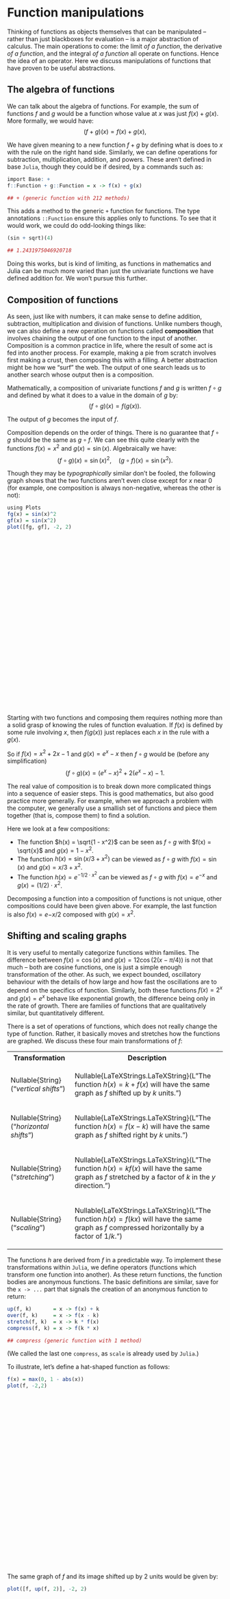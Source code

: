
# Function manipulations

Thinking of functions as objects themselves that can be manipulated – rather than just blackboxes for evaluation – is a major abstraction of calculus. The main operations to come: the limit *of a function*, the derivative *of a function*, and the integral *of a function* all operate on functions. Hence the idea of an operator. Here we discuss manipulations of functions that have proven to be useful abstractions.

## The algebra of functions

We can talk about the algebra of functions. For example, the sum of functions $f$ and $g$ would be a function whose value at $x$ was just $f(x) + g(x)$. More formally, we would have:
$$~
(f + g)(x) = f(x) + g(x),
~$$

We have given meaning to a new function $f+g$ by defining what is does to $x$ with the rule on the right hand side. Similarly, we can define operations for subtraction, multiplication, addition, and powers. These aren't defined in base `Julia`, though they could be if desired, by a commands such as:

```r
import Base: +
f::Function + g::Function = x -> f(x) + g(x)

```
                                    

```r
## + (generic function with 212 methods)
```



This adds a method to the generic `+` function for functions. The type annotations `::Function` ensure this applies only to functions. To see that it would work, we could do odd-looking things like:

```r
(sin + sqrt)(4)

```
                                    

```r
## 1.2431975046920718
```



Doing this works, but is kind of limiting, as functions in mathematics and Julia can be much more varied than just the univariate functions we have defined addition for. We won't pursue this further.

## Composition of functions

As seen, just like with numbers, it can make sense to define addition, subtraction, multiplication and division of functions. Unlike numbers though, we can also define a new operation on functions called **composition** that involves chaining the output of one function to the input of another.  Composition is a common practice in life, where the result of some act is fed into another process. For example, making a pie from scratch involves first making a crust, then composing this with a filling. A better abstraction might be how we "surf" the web. The output of one search leads us to another search whose output then is a composition.

Mathematically, a composition of univariate functions $f$ and $g$ is written $f \circ g$ and defined by what it does to a value in the domain of $g$ by:
$$~
(f \circ g)(x) = f(g(x)).
~$$

The output of $g$ becomes the input of $f$.

Composition depends on the order of things. There is no guarantee that $f \circ g$ should be the same as $g \circ f$. We can see this quite clearly with the functions $f(x) = x^2$ and $g(x) = \sin(x)$. Algebraically we have:
$$~
(f \circ g)(x) = \sin(x)^2, \quad (g \circ f)(x) = \sin(x^2).
~$$

Though they may be *typographically* similar don't be fooled, the following graph shows that the two functions aren't even close except for $x$ near $0$ (for example, one composition is always non-negative, whereas the other is not):

```r
using Plots
fg(x) = sin(x)^2
gf(x) = sin(x^2)
plot([fg, gf], -2, 2)

```
                                    
<div id="8c17264f-f126-465c-be2d-e12c838e2545" style="width:600px;height:400px;"></div>
<script>
PLOT = document.getElementById('8c17264f-f126-465c-be2d-e12c838e2545');
Plotly.plot(PLOT, [{"yaxis":"y","y":[0.826821810431806,0.856299937400102,0.883452710827145,0.9081029210330674,0.9300896910499609,0.9492695265682487,0.9655172524369926,0.9787268296061675,0.988812047179209,0.9957070850592387,0.999366943516903,0.9997677368763108,0.9969068494023469,0.9908029523719905,0.9814958822182153,0.9690463805417606,0.9535356976875501,0.9350650624729828,0.9137550215288516,0.8897446525646148,0.8631906566925578,0.8342663357346962,0.8031604611869176,0.7700760422219469,0.735229000771631,0.6988467623354806,0.6611667717124015,0.6224349433425395,0.5829040563729143,0.542832104921275,0.5024806143050072,0.462112934224041,0.4219925200371207,0.38238121334850533,0.3435375331266631,0.3057149885077962,0.2691604242955002,0.2341124099544804,0.2007996826123839,0.16943965423133178,0.14023699269193546,0.11338228605020237,0.08905079868491499,0.0674013274533551,0.04857516532055068,0.0326951792258091,0.019865008204741425,0.01016838700015012,0.0036685995761605197,0.00040806610217835525,0.00040806610217835525,0.0036685995761605197,0.01016838700015012,0.019865008204741425,0.0326951792258091,0.04857516532055068,0.0674013274533551,0.08905079868491499,0.11338228605020237,0.14023699269193546,0.16943965423133178,0.2007996826123839,0.2341124099544804,0.2691604242955002,0.3057149885077962,0.3435375331266631,0.38238121334850533,0.4219925200371207,0.462112934224041,0.5024806143050072,0.542832104921275,0.5829040563729143,0.6224349433425395,0.6611667717124015,0.6988467623354806,0.735229000771631,0.7700760422219469,0.8031604611869176,0.8342663357346962,0.8631906566925578,0.8897446525646148,0.9137550215288516,0.9350650624729828,0.9535356976875501,0.9690463805417606,0.9814958822182153,0.9908029523719905,0.9969068494023469,0.9997677368763108,0.999366943516903,0.9957070850592387,0.988812047179209,0.9787268296061675,0.9655172524369926,0.9492695265682487,0.9300896910499609,0.9081029210330674,0.883452710827145,0.856299937400102,0.826821810431806],"showlegend":true,"name":"y1","type":"scatter","xaxis":"x","line":{"width":1,"dash":"solid","color":"rgba(0, 154, 250, 1.000)","shape":"linear"},"x":[-2.0,-1.9595959595959596,-1.9191919191919191,-1.878787878787879,-1.8383838383838385,-1.797979797979798,-1.7575757575757576,-1.7171717171717171,-1.6767676767676767,-1.6363636363636365,-1.595959595959596,-1.5555555555555556,-1.5151515151515151,-1.4747474747474747,-1.4343434343434343,-1.393939393939394,-1.3535353535353536,-1.3131313131313131,-1.2727272727272727,-1.2323232323232323,-1.1919191919191918,-1.1515151515151516,-1.1111111111111112,-1.0707070707070707,-1.0303030303030303,-0.98989898989899,-0.9494949494949495,-0.9090909090909091,-0.8686868686868687,-0.8282828282828283,-0.7878787878787878,-0.7474747474747475,-0.7070707070707071,-0.6666666666666666,-0.6262626262626263,-0.5858585858585859,-0.5454545454545454,-0.5050505050505051,-0.46464646464646464,-0.42424242424242425,-0.3838383838383838,-0.3434343434343434,-0.30303030303030304,-0.26262626262626265,-0.2222222222222222,-0.18181818181818182,-0.1414141414141414,-0.10101010101010101,-0.06060606060606061,-0.020202020202020204,0.020202020202020204,0.06060606060606061,0.10101010101010101,0.1414141414141414,0.18181818181818182,0.2222222222222222,0.26262626262626265,0.30303030303030304,0.3434343434343434,0.3838383838383838,0.42424242424242425,0.46464646464646464,0.5050505050505051,0.5454545454545454,0.5858585858585859,0.6262626262626263,0.6666666666666666,0.7070707070707071,0.7474747474747475,0.7878787878787878,0.8282828282828283,0.8686868686868687,0.9090909090909091,0.9494949494949495,0.98989898989899,1.0303030303030303,1.0707070707070707,1.1111111111111112,1.1515151515151516,1.1919191919191918,1.2323232323232323,1.2727272727272727,1.3131313131313131,1.3535353535353536,1.393939393939394,1.4343434343434343,1.4747474747474747,1.5151515151515151,1.5555555555555556,1.595959595959596,1.6363636363636365,1.6767676767676767,1.7171717171717171,1.7575757575757576,1.797979797979798,1.8383838383838385,1.878787878787879,1.9191919191919191,1.9595959595959596,2.0],"mode":"lines"},{"yaxis":"y","y":[-0.7568024953079282,-0.64301124464726,-0.5155976104688358,-0.37857039054001673,-0.23582019822424224,-0.09101258241227075,0.052495968389424885,0.19171959774286831,0.32408352981382343,0.4474453213625201,0.5600992673335956,0.6607665526480556,0.748573829623875,0.8230228592723521,0.8839537134301495,0.9315038199628054,0.9660648694880141,0.9882393105945788,0.9987978593840915,0.9986391528646386,0.988752395420736,0.9701835912713477,0.9440057287111451,0.9112930868159729,0.8730996730152452,0.8304416697690709,0.7842836686489452,0.735528397708431,0.6850095999382839,0.6334876933714231,0.5816478335328419,0.5301000030246199,0.47938076792822576,0.42995636352835553,0.3822268000939921,0.3365307109378466,0.2931506979236362,0.25231896255870595,0.2142230426759262,0.17901150464094423,0.14679946843849195,0.11767386752953268,0.09169836684358468,0.06891788063690259,0.04936264728139635,0.03305183051340389,0.019996626493298243,0.010202863480777967,0.00367308632285601,0.0004081216089131548,0.0004081216089131548,0.00367308632285601,0.010202863480777967,0.019996626493298243,0.03305183051340389,0.04936264728139635,0.06891788063690259,0.09169836684358468,0.11767386752953268,0.14679946843849195,0.17901150464094423,0.2142230426759262,0.25231896255870595,0.2931506979236362,0.3365307109378466,0.3822268000939921,0.42995636352835553,0.47938076792822576,0.5301000030246199,0.5816478335328419,0.6334876933714231,0.6850095999382839,0.735528397708431,0.7842836686489452,0.8304416697690709,0.8730996730152452,0.9112930868159729,0.9440057287111451,0.9701835912713477,0.988752395420736,0.9986391528646386,0.9987978593840915,0.9882393105945788,0.9660648694880141,0.9315038199628054,0.8839537134301495,0.8230228592723521,0.748573829623875,0.6607665526480556,0.5600992673335956,0.4474453213625201,0.32408352981382343,0.19171959774286831,0.052495968389424885,-0.09101258241227075,-0.23582019822424224,-0.37857039054001673,-0.5155976104688358,-0.64301124464726,-0.7568024953079282],"showlegend":true,"name":"y2","type":"scatter","xaxis":"x","line":{"width":1,"dash":"solid","color":"rgba(227, 111, 71, 1.000)","shape":"linear"},"x":[-2.0,-1.9595959595959596,-1.9191919191919191,-1.878787878787879,-1.8383838383838385,-1.797979797979798,-1.7575757575757576,-1.7171717171717171,-1.6767676767676767,-1.6363636363636365,-1.595959595959596,-1.5555555555555556,-1.5151515151515151,-1.4747474747474747,-1.4343434343434343,-1.393939393939394,-1.3535353535353536,-1.3131313131313131,-1.2727272727272727,-1.2323232323232323,-1.1919191919191918,-1.1515151515151516,-1.1111111111111112,-1.0707070707070707,-1.0303030303030303,-0.98989898989899,-0.9494949494949495,-0.9090909090909091,-0.8686868686868687,-0.8282828282828283,-0.7878787878787878,-0.7474747474747475,-0.7070707070707071,-0.6666666666666666,-0.6262626262626263,-0.5858585858585859,-0.5454545454545454,-0.5050505050505051,-0.46464646464646464,-0.42424242424242425,-0.3838383838383838,-0.3434343434343434,-0.30303030303030304,-0.26262626262626265,-0.2222222222222222,-0.18181818181818182,-0.1414141414141414,-0.10101010101010101,-0.06060606060606061,-0.020202020202020204,0.020202020202020204,0.06060606060606061,0.10101010101010101,0.1414141414141414,0.18181818181818182,0.2222222222222222,0.26262626262626265,0.30303030303030304,0.3434343434343434,0.3838383838383838,0.42424242424242425,0.46464646464646464,0.5050505050505051,0.5454545454545454,0.5858585858585859,0.6262626262626263,0.6666666666666666,0.7070707070707071,0.7474747474747475,0.7878787878787878,0.8282828282828283,0.8686868686868687,0.9090909090909091,0.9494949494949495,0.98989898989899,1.0303030303030303,1.0707070707070707,1.1111111111111112,1.1515151515151516,1.1919191919191918,1.2323232323232323,1.2727272727272727,1.3131313131313131,1.3535353535353536,1.393939393939394,1.4343434343434343,1.4747474747474747,1.5151515151515151,1.5555555555555556,1.595959595959596,1.6363636363636365,1.6767676767676767,1.7171717171717171,1.7575757575757576,1.797979797979798,1.8383838383838385,1.878787878787879,1.9191919191919191,1.9595959595959596,2.0],"mode":"lines"}], {"yaxis":{"type":"-","titlefont":{"size":15,"color":"rgba(0, 0, 0, 1.000)","family":"Helvetica"},"title":"","tickfont":{"size":11,"color":"rgba(0, 0, 0, 1.000)","family":"Helvetica"},"ticks":"inside","tickmode":"array","showgrid":true,"tickvals":[-0.5,0.0,0.5],"domain":[0.03762029746281716,0.9901574803149606],"ticktext":["-0.5","0.0","0.5"],"tickangle":0,"zeroline":false,"linecolor":"rgba(0, 0, 0, 1.000)","tickcolor":"rgba(0, 0, 0, 1.000)","anchor":"x"},"annotations":[],"width":600,"plot_bgcolor":"rgba(255, 255, 255, 1.000)","showlegend":true,"legend":{"bgcolor":"rgba(255, 255, 255, 1.000)","y":1.0,"font":{"size":11,"color":"rgba(0, 0, 0, 1.000)","family":"Helvetica"},"bordercolor":"rgba(0, 0, 0, 1.000)","x":1.0},"xaxis":{"type":"-","titlefont":{"size":15,"color":"rgba(0, 0, 0, 1.000)","family":"Helvetica"},"title":"","tickfont":{"size":11,"color":"rgba(0, 0, 0, 1.000)","family":"Helvetica"},"ticks":"inside","tickmode":"array","showgrid":true,"tickvals":[-2.0,-1.0,0.0,1.0,2.0],"domain":[0.0658209390492855,0.9934383202099738],"ticktext":["-2","-1","0","1","2"],"tickangle":0,"zeroline":false,"linecolor":"rgba(0, 0, 0, 1.000)","tickcolor":"rgba(0, 0, 0, 1.000)","anchor":"y"},"paper_bgcolor":"rgba(255, 255, 255, 1.000)","height":400,"margin":{"r":0,"l":0,"b":0,"t":20}});
</script>

Starting with two functions and composing them requires nothing more than a solid grasp of knowing the rules of function evaluation. If $f(x)$ is defined by some rule involving $x$, then $f(g(x))$ just replaces each $x$ in the rule with a $g(x)$.

So if $f(x) = x^2 + 2x - 1$ and $g(x) = e^x - x$ then $f \circ g$ would be (before any simplification)
$$~
(f \circ g)(x) = (e^x - x)^2 + 2(e^x - x) - 1.
~$$
<div class="alert alert-info" role="alert">
<div class="markdown"><p>The real value of composition is to break down more complicated things into a sequence of easier steps. This is good mathematics, but also good practice more generally. For example, when we approach a problem with the computer, we generally use a smallish set of functions and piece them together (that is, compose them) to find a solution.</p>
</div> 
</div>

Here we look at a few compositions:

  * The function $h(x) = \sqrt{1 - x^2}$ can be seen as $f\circ g$ with $f(x) = \sqrt{x}$ and $g(x) = 1-x^2$.
  * The function $h(x) = \sin(x/3 + x^2)$ can be viewed as $f\circ g$ with $f(x) = \sin(x)$ and $g(x) = x/3 + x^2$.
  * The function $h(x) = e^{-1/2 \cdot x^2}$  can be viewed as $f\circ g$ with $f(x) = e^{-x}$ and $g(x) = (1/2) \cdot x^2$.

Decomposing a function into a composition of functions is not unique, other compositions could have been given above. For example, the last function is also $f(x) = e{-x/2}$ composed with $g(x) = x^2$.

## Shifting and scaling graphs

It is very useful to mentally categorize functions within families. The difference between $f(x) = \cos(x)$ and $g(x) = 12\cos(2(x - \pi/4))$ is not that much – both are cosine functions, one is just a simple enough transformation of the other. As such, we expect bounded, oscillatory behaviour with the details of how large and how fast the oscillations are to depend on the specifics of function. Similarly, both these functions $f(x) = 2^x$ and $g(x)=e^x$ behave like exponential growth, the difference being only in the rate of growth. There are families of functions that are qualitatively similar, but quantitatively different. 

There is a set of operations of functions, which does not really change the type of function. Rather, it basically moves and stretches how the functions are graphed. We discuss these four main transformations of $f$:
    
<div class="table-responsive">
<table class="table table-hover">
<tr><th>Transformation</th><th>Description</th></tr>

<tr><td><div class="markdown"><p>Nullable{String}("<em>vertical shifts</em>")</p>
</div></td><td><div class="markdown"><p>Nullable{LaTeXStrings.LaTeXString}(L"The function $h(x) = k + f(x)$ will have the same graph as $f$ shifted up by $k$ units.")</p>
</div></td></tr>
<tr><td><div class="markdown"><p>Nullable{String}("<em>horizontal shifts</em>")</p>
</div></td><td><div class="markdown"><p>Nullable{LaTeXStrings.LaTeXString}(L"The function $h(x) = f(x - k)$ will have the same graph as $f$ shifted right by $k$ units.")</p>
</div></td></tr>
<tr><td><div class="markdown"><p>Nullable{String}("<em>stretching</em>")</p>
</div></td><td><div class="markdown"><p>Nullable{LaTeXStrings.LaTeXString}(L"The function $h(x) = kf(x)$ will have the same graph as $f$ stretched by a factor of $k$ in the $y$ direction.")</p>
</div></td></tr>
<tr><td><div class="markdown"><p>Nullable{String}("<em>scaling</em>")</p>
</div></td><td><div class="markdown"><p>Nullable{LaTeXStrings.LaTeXString}(L"The function $h(x) = f(kx)$ will have the same graph as $f$ compressed horizontally by a factor of $1/k$.")</p>
</div></td></tr>
                                                                         
</table>
</div>
    

The functions $h$ are derived from $f$ in a predictable way. To implement these transformations within `Julia`, we define operators (functions which transform one function into another). As these return functions, the function bodies are anonymous functions. The basic definitions are similar, save for the `x -> ...` part that signals the creation of an anonymous function to return:

```r
up(f, k)       = x -> f(x) + k
over(f, k)     = x -> f(x - k)
stretch(f, k)  = x -> k * f(x)
compress(f, k) = x -> f(k * x)

```
                                    

```r
## compress (generic function with 1 method)
```



(We called the last one `compress`, as `scale` is already used by `Julia`.)

To illustrate, let's define a hat-shaped function as follows:

```r
f(x) = max(0, 1 - abs(x))
plot(f, -2,2)

```
                                    
<div id="1fd6c6e2-3a5d-4f6b-91d3-fb4d36db73bb" style="width:600px;height:400px;"></div>
<script>
PLOT = document.getElementById('1fd6c6e2-3a5d-4f6b-91d3-fb4d36db73bb');
Plotly.plot(PLOT, [{"yaxis":"y","y":[0.0,0.0,0.0,0.0,0.0,0.0,0.0,0.0,0.0,0.0,0.0,0.0,0.0,0.0,0.0,0.0,0.0,0.0,0.0,0.0,0.0,0.0,0.0,0.0,0.0,0.010101010101010055,0.0505050505050505,0.09090909090909094,0.13131313131313127,0.1717171717171717,0.21212121212121215,0.2525252525252525,0.29292929292929293,0.33333333333333337,0.3737373737373737,0.41414141414141414,0.4545454545454546,0.4949494949494949,0.5353535353535354,0.5757575757575757,0.6161616161616161,0.6565656565656566,0.696969696969697,0.7373737373737373,0.7777777777777778,0.8181818181818181,0.8585858585858586,0.898989898989899,0.9393939393939394,0.9797979797979798,0.9797979797979798,0.9393939393939394,0.898989898989899,0.8585858585858586,0.8181818181818181,0.7777777777777778,0.7373737373737373,0.696969696969697,0.6565656565656566,0.6161616161616161,0.5757575757575757,0.5353535353535354,0.4949494949494949,0.4545454545454546,0.41414141414141414,0.3737373737373737,0.33333333333333337,0.29292929292929293,0.2525252525252525,0.21212121212121215,0.1717171717171717,0.13131313131313127,0.09090909090909094,0.0505050505050505,0.010101010101010055,0.0,0.0,0.0,0.0,0.0,0.0,0.0,0.0,0.0,0.0,0.0,0.0,0.0,0.0,0.0,0.0,0.0,0.0,0.0,0.0,0.0,0.0,0.0,0.0,0.0],"showlegend":true,"name":"y1","type":"scatter","xaxis":"x","line":{"width":1,"dash":"solid","color":"rgba(0, 154, 250, 1.000)","shape":"linear"},"x":[-2.0,-1.9595959595959596,-1.9191919191919191,-1.878787878787879,-1.8383838383838385,-1.797979797979798,-1.7575757575757576,-1.7171717171717171,-1.6767676767676767,-1.6363636363636365,-1.595959595959596,-1.5555555555555556,-1.5151515151515151,-1.4747474747474747,-1.4343434343434343,-1.393939393939394,-1.3535353535353536,-1.3131313131313131,-1.2727272727272727,-1.2323232323232323,-1.1919191919191918,-1.1515151515151516,-1.1111111111111112,-1.0707070707070707,-1.0303030303030303,-0.98989898989899,-0.9494949494949495,-0.9090909090909091,-0.8686868686868687,-0.8282828282828283,-0.7878787878787878,-0.7474747474747475,-0.7070707070707071,-0.6666666666666666,-0.6262626262626263,-0.5858585858585859,-0.5454545454545454,-0.5050505050505051,-0.46464646464646464,-0.42424242424242425,-0.3838383838383838,-0.3434343434343434,-0.30303030303030304,-0.26262626262626265,-0.2222222222222222,-0.18181818181818182,-0.1414141414141414,-0.10101010101010101,-0.06060606060606061,-0.020202020202020204,0.020202020202020204,0.06060606060606061,0.10101010101010101,0.1414141414141414,0.18181818181818182,0.2222222222222222,0.26262626262626265,0.30303030303030304,0.3434343434343434,0.3838383838383838,0.42424242424242425,0.46464646464646464,0.5050505050505051,0.5454545454545454,0.5858585858585859,0.6262626262626263,0.6666666666666666,0.7070707070707071,0.7474747474747475,0.7878787878787878,0.8282828282828283,0.8686868686868687,0.9090909090909091,0.9494949494949495,0.98989898989899,1.0303030303030303,1.0707070707070707,1.1111111111111112,1.1515151515151516,1.1919191919191918,1.2323232323232323,1.2727272727272727,1.3131313131313131,1.3535353535353536,1.393939393939394,1.4343434343434343,1.4747474747474747,1.5151515151515151,1.5555555555555556,1.595959595959596,1.6363636363636365,1.6767676767676767,1.7171717171717171,1.7575757575757576,1.797979797979798,1.8383838383838385,1.878787878787879,1.9191919191919191,1.9595959595959596,2.0],"mode":"lines"}], {"yaxis":{"type":"-","titlefont":{"size":15,"color":"rgba(0, 0, 0, 1.000)","family":"Helvetica"},"title":"","tickfont":{"size":11,"color":"rgba(0, 0, 0, 1.000)","family":"Helvetica"},"ticks":"inside","tickmode":"array","showgrid":true,"tickvals":[0.0,0.25,0.5,0.75],"domain":[0.03762029746281716,0.9901574803149606],"ticktext":["0.00","0.25","0.50","0.75"],"tickangle":0,"zeroline":false,"linecolor":"rgba(0, 0, 0, 1.000)","tickcolor":"rgba(0, 0, 0, 1.000)","anchor":"x"},"annotations":[],"width":600,"plot_bgcolor":"rgba(255, 255, 255, 1.000)","showlegend":true,"legend":{"bgcolor":"rgba(255, 255, 255, 1.000)","y":1.0,"font":{"size":11,"color":"rgba(0, 0, 0, 1.000)","family":"Helvetica"},"bordercolor":"rgba(0, 0, 0, 1.000)","x":1.0},"xaxis":{"type":"-","titlefont":{"size":15,"color":"rgba(0, 0, 0, 1.000)","family":"Helvetica"},"title":"","tickfont":{"size":11,"color":"rgba(0, 0, 0, 1.000)","family":"Helvetica"},"ticks":"inside","tickmode":"array","showgrid":true,"tickvals":[-2.0,-1.0,0.0,1.0,2.0],"domain":[0.0658209390492855,0.9934383202099738],"ticktext":["-2","-1","0","1","2"],"tickangle":0,"zeroline":false,"linecolor":"rgba(0, 0, 0, 1.000)","tickcolor":"rgba(0, 0, 0, 1.000)","anchor":"y"},"paper_bgcolor":"rgba(255, 255, 255, 1.000)","height":400,"margin":{"r":0,"l":0,"b":0,"t":20}});
</script>

The same graph of $f$ and its image shifted up by 2 units would be given by:

```r
plot([f, up(f, 2)], -2, 2)

```
                                    
<div id="91d964c0-9084-4ff9-9a42-a0f17e4c80e7" style="width:600px;height:400px;"></div>
<script>
PLOT = document.getElementById('91d964c0-9084-4ff9-9a42-a0f17e4c80e7');
Plotly.plot(PLOT, [{"yaxis":"y","y":[0.0,0.0,0.0,0.0,0.0,0.0,0.0,0.0,0.0,0.0,0.0,0.0,0.0,0.0,0.0,0.0,0.0,0.0,0.0,0.0,0.0,0.0,0.0,0.0,0.0,0.010101010101010055,0.0505050505050505,0.09090909090909094,0.13131313131313127,0.1717171717171717,0.21212121212121215,0.2525252525252525,0.29292929292929293,0.33333333333333337,0.3737373737373737,0.41414141414141414,0.4545454545454546,0.4949494949494949,0.5353535353535354,0.5757575757575757,0.6161616161616161,0.6565656565656566,0.696969696969697,0.7373737373737373,0.7777777777777778,0.8181818181818181,0.8585858585858586,0.898989898989899,0.9393939393939394,0.9797979797979798,0.9797979797979798,0.9393939393939394,0.898989898989899,0.8585858585858586,0.8181818181818181,0.7777777777777778,0.7373737373737373,0.696969696969697,0.6565656565656566,0.6161616161616161,0.5757575757575757,0.5353535353535354,0.4949494949494949,0.4545454545454546,0.41414141414141414,0.3737373737373737,0.33333333333333337,0.29292929292929293,0.2525252525252525,0.21212121212121215,0.1717171717171717,0.13131313131313127,0.09090909090909094,0.0505050505050505,0.010101010101010055,0.0,0.0,0.0,0.0,0.0,0.0,0.0,0.0,0.0,0.0,0.0,0.0,0.0,0.0,0.0,0.0,0.0,0.0,0.0,0.0,0.0,0.0,0.0,0.0,0.0],"showlegend":true,"name":"y1","type":"scatter","xaxis":"x","line":{"width":1,"dash":"solid","color":"rgba(0, 154, 250, 1.000)","shape":"linear"},"x":[-2.0,-1.9595959595959596,-1.9191919191919191,-1.878787878787879,-1.8383838383838385,-1.797979797979798,-1.7575757575757576,-1.7171717171717171,-1.6767676767676767,-1.6363636363636365,-1.595959595959596,-1.5555555555555556,-1.5151515151515151,-1.4747474747474747,-1.4343434343434343,-1.393939393939394,-1.3535353535353536,-1.3131313131313131,-1.2727272727272727,-1.2323232323232323,-1.1919191919191918,-1.1515151515151516,-1.1111111111111112,-1.0707070707070707,-1.0303030303030303,-0.98989898989899,-0.9494949494949495,-0.9090909090909091,-0.8686868686868687,-0.8282828282828283,-0.7878787878787878,-0.7474747474747475,-0.7070707070707071,-0.6666666666666666,-0.6262626262626263,-0.5858585858585859,-0.5454545454545454,-0.5050505050505051,-0.46464646464646464,-0.42424242424242425,-0.3838383838383838,-0.3434343434343434,-0.30303030303030304,-0.26262626262626265,-0.2222222222222222,-0.18181818181818182,-0.1414141414141414,-0.10101010101010101,-0.06060606060606061,-0.020202020202020204,0.020202020202020204,0.06060606060606061,0.10101010101010101,0.1414141414141414,0.18181818181818182,0.2222222222222222,0.26262626262626265,0.30303030303030304,0.3434343434343434,0.3838383838383838,0.42424242424242425,0.46464646464646464,0.5050505050505051,0.5454545454545454,0.5858585858585859,0.6262626262626263,0.6666666666666666,0.7070707070707071,0.7474747474747475,0.7878787878787878,0.8282828282828283,0.8686868686868687,0.9090909090909091,0.9494949494949495,0.98989898989899,1.0303030303030303,1.0707070707070707,1.1111111111111112,1.1515151515151516,1.1919191919191918,1.2323232323232323,1.2727272727272727,1.3131313131313131,1.3535353535353536,1.393939393939394,1.4343434343434343,1.4747474747474747,1.5151515151515151,1.5555555555555556,1.595959595959596,1.6363636363636365,1.6767676767676767,1.7171717171717171,1.7575757575757576,1.797979797979798,1.8383838383838385,1.878787878787879,1.9191919191919191,1.9595959595959596,2.0],"mode":"lines"},{"yaxis":"y","y":[2.0,2.0,2.0,2.0,2.0,2.0,2.0,2.0,2.0,2.0,2.0,2.0,2.0,2.0,2.0,2.0,2.0,2.0,2.0,2.0,2.0,2.0,2.0,2.0,2.0,2.01010101010101,2.0505050505050506,2.090909090909091,2.1313131313131315,2.1717171717171717,2.212121212121212,2.2525252525252526,2.292929292929293,2.3333333333333335,2.3737373737373737,2.4141414141414144,2.4545454545454546,2.494949494949495,2.5353535353535355,2.5757575757575757,2.616161616161616,2.6565656565656566,2.6969696969696972,2.7373737373737375,2.7777777777777777,2.8181818181818183,2.8585858585858586,2.898989898989899,2.9393939393939394,2.9797979797979797,2.9797979797979797,2.9393939393939394,2.898989898989899,2.8585858585858586,2.8181818181818183,2.7777777777777777,2.7373737373737375,2.6969696969696972,2.6565656565656566,2.616161616161616,2.5757575757575757,2.5353535353535355,2.494949494949495,2.4545454545454546,2.4141414141414144,2.3737373737373737,2.3333333333333335,2.292929292929293,2.2525252525252526,2.212121212121212,2.1717171717171717,2.1313131313131315,2.090909090909091,2.0505050505050506,2.01010101010101,2.0,2.0,2.0,2.0,2.0,2.0,2.0,2.0,2.0,2.0,2.0,2.0,2.0,2.0,2.0,2.0,2.0,2.0,2.0,2.0,2.0,2.0,2.0,2.0,2.0],"showlegend":true,"name":"y2","type":"scatter","xaxis":"x","line":{"width":1,"dash":"solid","color":"rgba(227, 111, 71, 1.000)","shape":"linear"},"x":[-2.0,-1.9595959595959596,-1.9191919191919191,-1.878787878787879,-1.8383838383838385,-1.797979797979798,-1.7575757575757576,-1.7171717171717171,-1.6767676767676767,-1.6363636363636365,-1.595959595959596,-1.5555555555555556,-1.5151515151515151,-1.4747474747474747,-1.4343434343434343,-1.393939393939394,-1.3535353535353536,-1.3131313131313131,-1.2727272727272727,-1.2323232323232323,-1.1919191919191918,-1.1515151515151516,-1.1111111111111112,-1.0707070707070707,-1.0303030303030303,-0.98989898989899,-0.9494949494949495,-0.9090909090909091,-0.8686868686868687,-0.8282828282828283,-0.7878787878787878,-0.7474747474747475,-0.7070707070707071,-0.6666666666666666,-0.6262626262626263,-0.5858585858585859,-0.5454545454545454,-0.5050505050505051,-0.46464646464646464,-0.42424242424242425,-0.3838383838383838,-0.3434343434343434,-0.30303030303030304,-0.26262626262626265,-0.2222222222222222,-0.18181818181818182,-0.1414141414141414,-0.10101010101010101,-0.06060606060606061,-0.020202020202020204,0.020202020202020204,0.06060606060606061,0.10101010101010101,0.1414141414141414,0.18181818181818182,0.2222222222222222,0.26262626262626265,0.30303030303030304,0.3434343434343434,0.3838383838383838,0.42424242424242425,0.46464646464646464,0.5050505050505051,0.5454545454545454,0.5858585858585859,0.6262626262626263,0.6666666666666666,0.7070707070707071,0.7474747474747475,0.7878787878787878,0.8282828282828283,0.8686868686868687,0.9090909090909091,0.9494949494949495,0.98989898989899,1.0303030303030303,1.0707070707070707,1.1111111111111112,1.1515151515151516,1.1919191919191918,1.2323232323232323,1.2727272727272727,1.3131313131313131,1.3535353535353536,1.393939393939394,1.4343434343434343,1.4747474747474747,1.5151515151515151,1.5555555555555556,1.595959595959596,1.6363636363636365,1.6767676767676767,1.7171717171717171,1.7575757575757576,1.797979797979798,1.8383838383838385,1.878787878787879,1.9191919191919191,1.9595959595959596,2.0],"mode":"lines"}], {"yaxis":{"type":"-","titlefont":{"size":15,"color":"rgba(0, 0, 0, 1.000)","family":"Helvetica"},"title":"","tickfont":{"size":11,"color":"rgba(0, 0, 0, 1.000)","family":"Helvetica"},"ticks":"inside","tickmode":"array","showgrid":true,"tickvals":[0.0,1.0,2.0],"domain":[0.03762029746281716,0.9901574803149606],"ticktext":["0","1","2"],"tickangle":0,"zeroline":false,"linecolor":"rgba(0, 0, 0, 1.000)","tickcolor":"rgba(0, 0, 0, 1.000)","anchor":"x"},"annotations":[],"width":600,"plot_bgcolor":"rgba(255, 255, 255, 1.000)","showlegend":true,"legend":{"bgcolor":"rgba(255, 255, 255, 1.000)","y":1.0,"font":{"size":11,"color":"rgba(0, 0, 0, 1.000)","family":"Helvetica"},"bordercolor":"rgba(0, 0, 0, 1.000)","x":1.0},"xaxis":{"type":"-","titlefont":{"size":15,"color":"rgba(0, 0, 0, 1.000)","family":"Helvetica"},"title":"","tickfont":{"size":11,"color":"rgba(0, 0, 0, 1.000)","family":"Helvetica"},"ticks":"inside","tickmode":"array","showgrid":true,"tickvals":[-2.0,-1.0,0.0,1.0,2.0],"domain":[0.02137649460484106,0.9934383202099737],"ticktext":["-2","-1","0","1","2"],"tickangle":0,"zeroline":false,"linecolor":"rgba(0, 0, 0, 1.000)","tickcolor":"rgba(0, 0, 0, 1.000)","anchor":"y"},"paper_bgcolor":"rgba(255, 255, 255, 1.000)","height":400,"margin":{"r":0,"l":0,"b":0,"t":20}});
</script>

A graph of $f$ and its shift over by $2$ units would be given  by:

```r
plot([f, over(f, 2)], -2, 4)

```
                                    
<div id="351ab061-536c-4627-b5fa-01664da91e09" style="width:600px;height:400px;"></div>
<script>
PLOT = document.getElementById('351ab061-536c-4627-b5fa-01664da91e09');
Plotly.plot(PLOT, [{"yaxis":"y","y":[0.0,0.0,0.0,0.0,0.0,0.0,0.0,0.0,0.0,0.0,0.0,0.0,0.0,0.0,0.0,0.0,0.0,0.030303030303030276,0.09090909090909094,0.1515151515151515,0.21212121212121215,0.2727272727272727,0.33333333333333337,0.3939393939393939,0.4545454545454546,0.5151515151515151,0.5757575757575757,0.6363636363636364,0.696969696969697,0.7575757575757576,0.8181818181818181,0.8787878787878788,0.9393939393939394,1.0,0.9393939393939394,0.8787878787878788,0.8181818181818181,0.7575757575757576,0.696969696969697,0.6363636363636364,0.5757575757575757,0.5151515151515151,0.4545454545454546,0.3939393939393939,0.33333333333333337,0.2727272727272727,0.21212121212121215,0.1515151515151515,0.09090909090909094,0.030303030303030276,0.0,0.0,0.0,0.0,0.0,0.0,0.0,0.0,0.0,0.0,0.0,0.0,0.0,0.0,0.0,0.0,0.0,0.0,0.0,0.0,0.0,0.0,0.0,0.0,0.0,0.0,0.0,0.0,0.0,0.0,0.0,0.0,0.0,0.0,0.0,0.0,0.0,0.0,0.0,0.0,0.0,0.0,0.0,0.0,0.0,0.0,0.0,0.0,0.0,0.0],"showlegend":true,"name":"y1","type":"scatter","xaxis":"x","line":{"width":1,"dash":"solid","color":"rgba(0, 154, 250, 1.000)","shape":"linear"},"x":[-2.0,-1.9393939393939394,-1.878787878787879,-1.8181818181818181,-1.7575757575757576,-1.696969696969697,-1.6363636363636365,-1.5757575757575757,-1.5151515151515151,-1.4545454545454546,-1.393939393939394,-1.3333333333333333,-1.2727272727272727,-1.2121212121212122,-1.1515151515151516,-1.0909090909090908,-1.0303030303030303,-0.9696969696969697,-0.9090909090909091,-0.8484848484848485,-0.7878787878787878,-0.7272727272727273,-0.6666666666666666,-0.6060606060606061,-0.5454545454545454,-0.48484848484848486,-0.42424242424242425,-0.36363636363636365,-0.30303030303030304,-0.24242424242424243,-0.18181818181818182,-0.12121212121212122,-0.06060606060606061,0.0,0.06060606060606061,0.12121212121212122,0.18181818181818182,0.24242424242424243,0.30303030303030304,0.36363636363636365,0.42424242424242425,0.48484848484848486,0.5454545454545454,0.6060606060606061,0.6666666666666666,0.7272727272727273,0.7878787878787878,0.8484848484848485,0.9090909090909091,0.9696969696969697,1.0303030303030303,1.0909090909090908,1.1515151515151516,1.2121212121212122,1.2727272727272727,1.3333333333333333,1.393939393939394,1.4545454545454546,1.5151515151515151,1.5757575757575757,1.6363636363636365,1.696969696969697,1.7575757575757576,1.8181818181818181,1.878787878787879,1.9393939393939394,2.0,2.0606060606060606,2.121212121212121,2.1818181818181817,2.242424242424242,2.303030303030303,2.3636363636363638,2.4242424242424243,2.484848484848485,2.5454545454545454,2.606060606060606,2.6666666666666665,2.727272727272727,2.787878787878788,2.8484848484848486,2.909090909090909,2.9696969696969697,3.0303030303030303,3.090909090909091,3.1515151515151514,3.212121212121212,3.272727272727273,3.3333333333333335,3.393939393939394,3.4545454545454546,3.515151515151515,3.5757575757575757,3.6363636363636362,3.696969696969697,3.757575757575758,3.8181818181818183,3.878787878787879,3.9393939393939394,4.0],"mode":"lines"},{"yaxis":"y","y":[0.0,0.0,0.0,0.0,0.0,0.0,0.0,0.0,0.0,0.0,0.0,0.0,0.0,0.0,0.0,0.0,0.0,0.0,0.0,0.0,0.0,0.0,0.0,0.0,0.0,0.0,0.0,0.0,0.0,0.0,0.0,0.0,0.0,0.0,0.0,0.0,0.0,0.0,0.0,0.0,0.0,0.0,0.0,0.0,0.0,0.0,0.0,0.0,0.0,0.0,0.030303030303030276,0.09090909090909083,0.1515151515151516,0.21212121212121215,0.2727272727272727,0.33333333333333326,0.39393939393939403,0.4545454545454546,0.5151515151515151,0.5757575757575757,0.6363636363636365,0.696969696969697,0.7575757575757576,0.8181818181818181,0.8787878787878789,0.9393939393939394,1.0,0.9393939393939394,0.8787878787878789,0.8181818181818183,0.7575757575757578,0.6969696969696968,0.6363636363636362,0.5757575757575757,0.5151515151515151,0.4545454545454546,0.39393939393939403,0.3333333333333335,0.27272727272727293,0.21212121212121193,0.15151515151515138,0.09090909090909083,0.030303030303030276,0.0,0.0,0.0,0.0,0.0,0.0,0.0,0.0,0.0,0.0,0.0,0.0,0.0,0.0,0.0,0.0,0.0],"showlegend":true,"name":"y2","type":"scatter","xaxis":"x","line":{"width":1,"dash":"solid","color":"rgba(227, 111, 71, 1.000)","shape":"linear"},"x":[-2.0,-1.9393939393939394,-1.878787878787879,-1.8181818181818181,-1.7575757575757576,-1.696969696969697,-1.6363636363636365,-1.5757575757575757,-1.5151515151515151,-1.4545454545454546,-1.393939393939394,-1.3333333333333333,-1.2727272727272727,-1.2121212121212122,-1.1515151515151516,-1.0909090909090908,-1.0303030303030303,-0.9696969696969697,-0.9090909090909091,-0.8484848484848485,-0.7878787878787878,-0.7272727272727273,-0.6666666666666666,-0.6060606060606061,-0.5454545454545454,-0.48484848484848486,-0.42424242424242425,-0.36363636363636365,-0.30303030303030304,-0.24242424242424243,-0.18181818181818182,-0.12121212121212122,-0.06060606060606061,0.0,0.06060606060606061,0.12121212121212122,0.18181818181818182,0.24242424242424243,0.30303030303030304,0.36363636363636365,0.42424242424242425,0.48484848484848486,0.5454545454545454,0.6060606060606061,0.6666666666666666,0.7272727272727273,0.7878787878787878,0.8484848484848485,0.9090909090909091,0.9696969696969697,1.0303030303030303,1.0909090909090908,1.1515151515151516,1.2121212121212122,1.2727272727272727,1.3333333333333333,1.393939393939394,1.4545454545454546,1.5151515151515151,1.5757575757575757,1.6363636363636365,1.696969696969697,1.7575757575757576,1.8181818181818181,1.878787878787879,1.9393939393939394,2.0,2.0606060606060606,2.121212121212121,2.1818181818181817,2.242424242424242,2.303030303030303,2.3636363636363638,2.4242424242424243,2.484848484848485,2.5454545454545454,2.606060606060606,2.6666666666666665,2.727272727272727,2.787878787878788,2.8484848484848486,2.909090909090909,2.9696969696969697,3.0303030303030303,3.090909090909091,3.1515151515151514,3.212121212121212,3.272727272727273,3.3333333333333335,3.393939393939394,3.4545454545454546,3.515151515151515,3.5757575757575757,3.6363636363636362,3.696969696969697,3.757575757575758,3.8181818181818183,3.878787878787879,3.9393939393939394,4.0],"mode":"lines"}], {"yaxis":{"type":"-","titlefont":{"size":15,"color":"rgba(0, 0, 0, 1.000)","family":"Helvetica"},"title":"","tickfont":{"size":11,"color":"rgba(0, 0, 0, 1.000)","family":"Helvetica"},"ticks":"inside","tickmode":"array","showgrid":true,"tickvals":[0.0,0.2,0.4,0.6000000000000001,0.8,1.0],"domain":[0.03762029746281716,0.9901574803149606],"ticktext":["0.0","0.2","0.4","0.6","0.8","1.0"],"tickangle":0,"zeroline":false,"linecolor":"rgba(0, 0, 0, 1.000)","tickcolor":"rgba(0, 0, 0, 1.000)","anchor":"x"},"annotations":[],"width":600,"plot_bgcolor":"rgba(255, 255, 255, 1.000)","showlegend":true,"legend":{"bgcolor":"rgba(255, 255, 255, 1.000)","y":1.0,"font":{"size":11,"color":"rgba(0, 0, 0, 1.000)","family":"Helvetica"},"bordercolor":"rgba(0, 0, 0, 1.000)","x":1.0},"xaxis":{"type":"-","titlefont":{"size":15,"color":"rgba(0, 0, 0, 1.000)","family":"Helvetica"},"title":"","tickfont":{"size":11,"color":"rgba(0, 0, 0, 1.000)","family":"Helvetica"},"ticks":"inside","tickmode":"array","showgrid":true,"tickvals":[-2.0,-1.0,0.0,1.0,2.0,3.0,4.0],"domain":[0.05100612423447069,0.9934383202099737],"ticktext":["-2","-1","0","1","2","3","4"],"tickangle":0,"zeroline":false,"linecolor":"rgba(0, 0, 0, 1.000)","tickcolor":"rgba(0, 0, 0, 1.000)","anchor":"y"},"paper_bgcolor":"rgba(255, 255, 255, 1.000)","height":400,"margin":{"r":0,"l":0,"b":0,"t":20}});
</script>

A graph of $f$ and it being stretched by $2$ units would be given by:

```r
plot([f, stretch(f, 2)], -2, 2)

```
                                    
<div id="ad1defb3-d2a1-46e6-a890-0c48a00404fb" style="width:600px;height:400px;"></div>
<script>
PLOT = document.getElementById('ad1defb3-d2a1-46e6-a890-0c48a00404fb');
Plotly.plot(PLOT, [{"yaxis":"y","y":[0.0,0.0,0.0,0.0,0.0,0.0,0.0,0.0,0.0,0.0,0.0,0.0,0.0,0.0,0.0,0.0,0.0,0.0,0.0,0.0,0.0,0.0,0.0,0.0,0.0,0.010101010101010055,0.0505050505050505,0.09090909090909094,0.13131313131313127,0.1717171717171717,0.21212121212121215,0.2525252525252525,0.29292929292929293,0.33333333333333337,0.3737373737373737,0.41414141414141414,0.4545454545454546,0.4949494949494949,0.5353535353535354,0.5757575757575757,0.6161616161616161,0.6565656565656566,0.696969696969697,0.7373737373737373,0.7777777777777778,0.8181818181818181,0.8585858585858586,0.898989898989899,0.9393939393939394,0.9797979797979798,0.9797979797979798,0.9393939393939394,0.898989898989899,0.8585858585858586,0.8181818181818181,0.7777777777777778,0.7373737373737373,0.696969696969697,0.6565656565656566,0.6161616161616161,0.5757575757575757,0.5353535353535354,0.4949494949494949,0.4545454545454546,0.41414141414141414,0.3737373737373737,0.33333333333333337,0.29292929292929293,0.2525252525252525,0.21212121212121215,0.1717171717171717,0.13131313131313127,0.09090909090909094,0.0505050505050505,0.010101010101010055,0.0,0.0,0.0,0.0,0.0,0.0,0.0,0.0,0.0,0.0,0.0,0.0,0.0,0.0,0.0,0.0,0.0,0.0,0.0,0.0,0.0,0.0,0.0,0.0,0.0],"showlegend":true,"name":"y1","type":"scatter","xaxis":"x","line":{"width":1,"dash":"solid","color":"rgba(0, 154, 250, 1.000)","shape":"linear"},"x":[-2.0,-1.9595959595959596,-1.9191919191919191,-1.878787878787879,-1.8383838383838385,-1.797979797979798,-1.7575757575757576,-1.7171717171717171,-1.6767676767676767,-1.6363636363636365,-1.595959595959596,-1.5555555555555556,-1.5151515151515151,-1.4747474747474747,-1.4343434343434343,-1.393939393939394,-1.3535353535353536,-1.3131313131313131,-1.2727272727272727,-1.2323232323232323,-1.1919191919191918,-1.1515151515151516,-1.1111111111111112,-1.0707070707070707,-1.0303030303030303,-0.98989898989899,-0.9494949494949495,-0.9090909090909091,-0.8686868686868687,-0.8282828282828283,-0.7878787878787878,-0.7474747474747475,-0.7070707070707071,-0.6666666666666666,-0.6262626262626263,-0.5858585858585859,-0.5454545454545454,-0.5050505050505051,-0.46464646464646464,-0.42424242424242425,-0.3838383838383838,-0.3434343434343434,-0.30303030303030304,-0.26262626262626265,-0.2222222222222222,-0.18181818181818182,-0.1414141414141414,-0.10101010101010101,-0.06060606060606061,-0.020202020202020204,0.020202020202020204,0.06060606060606061,0.10101010101010101,0.1414141414141414,0.18181818181818182,0.2222222222222222,0.26262626262626265,0.30303030303030304,0.3434343434343434,0.3838383838383838,0.42424242424242425,0.46464646464646464,0.5050505050505051,0.5454545454545454,0.5858585858585859,0.6262626262626263,0.6666666666666666,0.7070707070707071,0.7474747474747475,0.7878787878787878,0.8282828282828283,0.8686868686868687,0.9090909090909091,0.9494949494949495,0.98989898989899,1.0303030303030303,1.0707070707070707,1.1111111111111112,1.1515151515151516,1.1919191919191918,1.2323232323232323,1.2727272727272727,1.3131313131313131,1.3535353535353536,1.393939393939394,1.4343434343434343,1.4747474747474747,1.5151515151515151,1.5555555555555556,1.595959595959596,1.6363636363636365,1.6767676767676767,1.7171717171717171,1.7575757575757576,1.797979797979798,1.8383838383838385,1.878787878787879,1.9191919191919191,1.9595959595959596,2.0],"mode":"lines"},{"yaxis":"y","y":[0.0,0.0,0.0,0.0,0.0,0.0,0.0,0.0,0.0,0.0,0.0,0.0,0.0,0.0,0.0,0.0,0.0,0.0,0.0,0.0,0.0,0.0,0.0,0.0,0.0,0.02020202020202011,0.101010101010101,0.18181818181818188,0.26262626262626254,0.3434343434343434,0.4242424242424243,0.505050505050505,0.5858585858585859,0.6666666666666667,0.7474747474747474,0.8282828282828283,0.9090909090909092,0.9898989898989898,1.0707070707070707,1.1515151515151514,1.2323232323232323,1.3131313131313131,1.393939393939394,1.4747474747474747,1.5555555555555556,1.6363636363636362,1.7171717171717171,1.797979797979798,1.878787878787879,1.9595959595959596,1.9595959595959596,1.878787878787879,1.797979797979798,1.7171717171717171,1.6363636363636362,1.5555555555555556,1.4747474747474747,1.393939393939394,1.3131313131313131,1.2323232323232323,1.1515151515151514,1.0707070707070707,0.9898989898989898,0.9090909090909092,0.8282828282828283,0.7474747474747474,0.6666666666666667,0.5858585858585859,0.505050505050505,0.4242424242424243,0.3434343434343434,0.26262626262626254,0.18181818181818188,0.101010101010101,0.02020202020202011,0.0,0.0,0.0,0.0,0.0,0.0,0.0,0.0,0.0,0.0,0.0,0.0,0.0,0.0,0.0,0.0,0.0,0.0,0.0,0.0,0.0,0.0,0.0,0.0,0.0],"showlegend":true,"name":"y2","type":"scatter","xaxis":"x","line":{"width":1,"dash":"solid","color":"rgba(227, 111, 71, 1.000)","shape":"linear"},"x":[-2.0,-1.9595959595959596,-1.9191919191919191,-1.878787878787879,-1.8383838383838385,-1.797979797979798,-1.7575757575757576,-1.7171717171717171,-1.6767676767676767,-1.6363636363636365,-1.595959595959596,-1.5555555555555556,-1.5151515151515151,-1.4747474747474747,-1.4343434343434343,-1.393939393939394,-1.3535353535353536,-1.3131313131313131,-1.2727272727272727,-1.2323232323232323,-1.1919191919191918,-1.1515151515151516,-1.1111111111111112,-1.0707070707070707,-1.0303030303030303,-0.98989898989899,-0.9494949494949495,-0.9090909090909091,-0.8686868686868687,-0.8282828282828283,-0.7878787878787878,-0.7474747474747475,-0.7070707070707071,-0.6666666666666666,-0.6262626262626263,-0.5858585858585859,-0.5454545454545454,-0.5050505050505051,-0.46464646464646464,-0.42424242424242425,-0.3838383838383838,-0.3434343434343434,-0.30303030303030304,-0.26262626262626265,-0.2222222222222222,-0.18181818181818182,-0.1414141414141414,-0.10101010101010101,-0.06060606060606061,-0.020202020202020204,0.020202020202020204,0.06060606060606061,0.10101010101010101,0.1414141414141414,0.18181818181818182,0.2222222222222222,0.26262626262626265,0.30303030303030304,0.3434343434343434,0.3838383838383838,0.42424242424242425,0.46464646464646464,0.5050505050505051,0.5454545454545454,0.5858585858585859,0.6262626262626263,0.6666666666666666,0.7070707070707071,0.7474747474747475,0.7878787878787878,0.8282828282828283,0.8686868686868687,0.9090909090909091,0.9494949494949495,0.98989898989899,1.0303030303030303,1.0707070707070707,1.1111111111111112,1.1515151515151516,1.1919191919191918,1.2323232323232323,1.2727272727272727,1.3131313131313131,1.3535353535353536,1.393939393939394,1.4343434343434343,1.4747474747474747,1.5151515151515151,1.5555555555555556,1.595959595959596,1.6363636363636365,1.6767676767676767,1.7171717171717171,1.7575757575757576,1.797979797979798,1.8383838383838385,1.878787878787879,1.9191919191919191,1.9595959595959596,2.0],"mode":"lines"}], {"yaxis":{"type":"-","titlefont":{"size":15,"color":"rgba(0, 0, 0, 1.000)","family":"Helvetica"},"title":"","tickfont":{"size":11,"color":"rgba(0, 0, 0, 1.000)","family":"Helvetica"},"ticks":"inside","tickmode":"array","showgrid":true,"tickvals":[0.0,0.5,1.0,1.5],"domain":[0.03762029746281716,0.9901574803149606],"ticktext":["0.0","0.5","1.0","1.5"],"tickangle":0,"zeroline":false,"linecolor":"rgba(0, 0, 0, 1.000)","tickcolor":"rgba(0, 0, 0, 1.000)","anchor":"x"},"annotations":[],"width":600,"plot_bgcolor":"rgba(255, 255, 255, 1.000)","showlegend":true,"legend":{"bgcolor":"rgba(255, 255, 255, 1.000)","y":1.0,"font":{"size":11,"color":"rgba(0, 0, 0, 1.000)","family":"Helvetica"},"bordercolor":"rgba(0, 0, 0, 1.000)","x":1.0},"xaxis":{"type":"-","titlefont":{"size":15,"color":"rgba(0, 0, 0, 1.000)","family":"Helvetica"},"title":"","tickfont":{"size":11,"color":"rgba(0, 0, 0, 1.000)","family":"Helvetica"},"ticks":"inside","tickmode":"array","showgrid":true,"tickvals":[-2.0,-1.0,0.0,1.0,2.0],"domain":[0.05100612423447069,0.9934383202099737],"ticktext":["-2","-1","0","1","2"],"tickangle":0,"zeroline":false,"linecolor":"rgba(0, 0, 0, 1.000)","tickcolor":"rgba(0, 0, 0, 1.000)","anchor":"y"},"paper_bgcolor":"rgba(255, 255, 255, 1.000)","height":400,"margin":{"r":0,"l":0,"b":0,"t":20}});
</script>

More exciting is what happens if we combine these operations.

A shift right by 2 and up by 1 is achieved through

```r
plot([f, up(over(f,2), 1)], -2, 4)

```
                                    
<div id="49c24cb0-0778-4d78-a956-a675b6f9332f" style="width:600px;height:400px;"></div>
<script>
PLOT = document.getElementById('49c24cb0-0778-4d78-a956-a675b6f9332f');
Plotly.plot(PLOT, [{"yaxis":"y","y":[0.0,0.0,0.0,0.0,0.0,0.0,0.0,0.0,0.0,0.0,0.0,0.0,0.0,0.0,0.0,0.0,0.0,0.030303030303030276,0.09090909090909094,0.1515151515151515,0.21212121212121215,0.2727272727272727,0.33333333333333337,0.3939393939393939,0.4545454545454546,0.5151515151515151,0.5757575757575757,0.6363636363636364,0.696969696969697,0.7575757575757576,0.8181818181818181,0.8787878787878788,0.9393939393939394,1.0,0.9393939393939394,0.8787878787878788,0.8181818181818181,0.7575757575757576,0.696969696969697,0.6363636363636364,0.5757575757575757,0.5151515151515151,0.4545454545454546,0.3939393939393939,0.33333333333333337,0.2727272727272727,0.21212121212121215,0.1515151515151515,0.09090909090909094,0.030303030303030276,0.0,0.0,0.0,0.0,0.0,0.0,0.0,0.0,0.0,0.0,0.0,0.0,0.0,0.0,0.0,0.0,0.0,0.0,0.0,0.0,0.0,0.0,0.0,0.0,0.0,0.0,0.0,0.0,0.0,0.0,0.0,0.0,0.0,0.0,0.0,0.0,0.0,0.0,0.0,0.0,0.0,0.0,0.0,0.0,0.0,0.0,0.0,0.0,0.0,0.0],"showlegend":true,"name":"y1","type":"scatter","xaxis":"x","line":{"width":1,"dash":"solid","color":"rgba(0, 154, 250, 1.000)","shape":"linear"},"x":[-2.0,-1.9393939393939394,-1.878787878787879,-1.8181818181818181,-1.7575757575757576,-1.696969696969697,-1.6363636363636365,-1.5757575757575757,-1.5151515151515151,-1.4545454545454546,-1.393939393939394,-1.3333333333333333,-1.2727272727272727,-1.2121212121212122,-1.1515151515151516,-1.0909090909090908,-1.0303030303030303,-0.9696969696969697,-0.9090909090909091,-0.8484848484848485,-0.7878787878787878,-0.7272727272727273,-0.6666666666666666,-0.6060606060606061,-0.5454545454545454,-0.48484848484848486,-0.42424242424242425,-0.36363636363636365,-0.30303030303030304,-0.24242424242424243,-0.18181818181818182,-0.12121212121212122,-0.06060606060606061,0.0,0.06060606060606061,0.12121212121212122,0.18181818181818182,0.24242424242424243,0.30303030303030304,0.36363636363636365,0.42424242424242425,0.48484848484848486,0.5454545454545454,0.6060606060606061,0.6666666666666666,0.7272727272727273,0.7878787878787878,0.8484848484848485,0.9090909090909091,0.9696969696969697,1.0303030303030303,1.0909090909090908,1.1515151515151516,1.2121212121212122,1.2727272727272727,1.3333333333333333,1.393939393939394,1.4545454545454546,1.5151515151515151,1.5757575757575757,1.6363636363636365,1.696969696969697,1.7575757575757576,1.8181818181818181,1.878787878787879,1.9393939393939394,2.0,2.0606060606060606,2.121212121212121,2.1818181818181817,2.242424242424242,2.303030303030303,2.3636363636363638,2.4242424242424243,2.484848484848485,2.5454545454545454,2.606060606060606,2.6666666666666665,2.727272727272727,2.787878787878788,2.8484848484848486,2.909090909090909,2.9696969696969697,3.0303030303030303,3.090909090909091,3.1515151515151514,3.212121212121212,3.272727272727273,3.3333333333333335,3.393939393939394,3.4545454545454546,3.515151515151515,3.5757575757575757,3.6363636363636362,3.696969696969697,3.757575757575758,3.8181818181818183,3.878787878787879,3.9393939393939394,4.0],"mode":"lines"},{"yaxis":"y","y":[1.0,1.0,1.0,1.0,1.0,1.0,1.0,1.0,1.0,1.0,1.0,1.0,1.0,1.0,1.0,1.0,1.0,1.0,1.0,1.0,1.0,1.0,1.0,1.0,1.0,1.0,1.0,1.0,1.0,1.0,1.0,1.0,1.0,1.0,1.0,1.0,1.0,1.0,1.0,1.0,1.0,1.0,1.0,1.0,1.0,1.0,1.0,1.0,1.0,1.0,1.0303030303030303,1.0909090909090908,1.1515151515151516,1.2121212121212122,1.2727272727272727,1.3333333333333333,1.393939393939394,1.4545454545454546,1.5151515151515151,1.5757575757575757,1.6363636363636365,1.696969696969697,1.7575757575757576,1.8181818181818181,1.878787878787879,1.9393939393939394,2.0,1.9393939393939394,1.878787878787879,1.8181818181818183,1.7575757575757578,1.6969696969696968,1.6363636363636362,1.5757575757575757,1.5151515151515151,1.4545454545454546,1.393939393939394,1.3333333333333335,1.272727272727273,1.212121212121212,1.1515151515151514,1.0909090909090908,1.0303030303030303,1.0,1.0,1.0,1.0,1.0,1.0,1.0,1.0,1.0,1.0,1.0,1.0,1.0,1.0,1.0,1.0,1.0],"showlegend":true,"name":"y2","type":"scatter","xaxis":"x","line":{"width":1,"dash":"solid","color":"rgba(227, 111, 71, 1.000)","shape":"linear"},"x":[-2.0,-1.9393939393939394,-1.878787878787879,-1.8181818181818181,-1.7575757575757576,-1.696969696969697,-1.6363636363636365,-1.5757575757575757,-1.5151515151515151,-1.4545454545454546,-1.393939393939394,-1.3333333333333333,-1.2727272727272727,-1.2121212121212122,-1.1515151515151516,-1.0909090909090908,-1.0303030303030303,-0.9696969696969697,-0.9090909090909091,-0.8484848484848485,-0.7878787878787878,-0.7272727272727273,-0.6666666666666666,-0.6060606060606061,-0.5454545454545454,-0.48484848484848486,-0.42424242424242425,-0.36363636363636365,-0.30303030303030304,-0.24242424242424243,-0.18181818181818182,-0.12121212121212122,-0.06060606060606061,0.0,0.06060606060606061,0.12121212121212122,0.18181818181818182,0.24242424242424243,0.30303030303030304,0.36363636363636365,0.42424242424242425,0.48484848484848486,0.5454545454545454,0.6060606060606061,0.6666666666666666,0.7272727272727273,0.7878787878787878,0.8484848484848485,0.9090909090909091,0.9696969696969697,1.0303030303030303,1.0909090909090908,1.1515151515151516,1.2121212121212122,1.2727272727272727,1.3333333333333333,1.393939393939394,1.4545454545454546,1.5151515151515151,1.5757575757575757,1.6363636363636365,1.696969696969697,1.7575757575757576,1.8181818181818181,1.878787878787879,1.9393939393939394,2.0,2.0606060606060606,2.121212121212121,2.1818181818181817,2.242424242424242,2.303030303030303,2.3636363636363638,2.4242424242424243,2.484848484848485,2.5454545454545454,2.606060606060606,2.6666666666666665,2.727272727272727,2.787878787878788,2.8484848484848486,2.909090909090909,2.9696969696969697,3.0303030303030303,3.090909090909091,3.1515151515151514,3.212121212121212,3.272727272727273,3.3333333333333335,3.393939393939394,3.4545454545454546,3.515151515151515,3.5757575757575757,3.6363636363636362,3.696969696969697,3.757575757575758,3.8181818181818183,3.878787878787879,3.9393939393939394,4.0],"mode":"lines"}], {"yaxis":{"type":"-","titlefont":{"size":15,"color":"rgba(0, 0, 0, 1.000)","family":"Helvetica"},"title":"","tickfont":{"size":11,"color":"rgba(0, 0, 0, 1.000)","family":"Helvetica"},"ticks":"inside","tickmode":"array","showgrid":true,"tickvals":[0.0,0.5,1.0,1.5,2.0],"domain":[0.03762029746281716,0.9901574803149606],"ticktext":["0.0","0.5","1.0","1.5","2.0"],"tickangle":0,"zeroline":false,"linecolor":"rgba(0, 0, 0, 1.000)","tickcolor":"rgba(0, 0, 0, 1.000)","anchor":"x"},"annotations":[],"width":600,"plot_bgcolor":"rgba(255, 255, 255, 1.000)","showlegend":true,"legend":{"bgcolor":"rgba(255, 255, 255, 1.000)","y":1.0,"font":{"size":11,"color":"rgba(0, 0, 0, 1.000)","family":"Helvetica"},"bordercolor":"rgba(0, 0, 0, 1.000)","x":1.0},"xaxis":{"type":"-","titlefont":{"size":15,"color":"rgba(0, 0, 0, 1.000)","family":"Helvetica"},"title":"","tickfont":{"size":11,"color":"rgba(0, 0, 0, 1.000)","family":"Helvetica"},"ticks":"inside","tickmode":"array","showgrid":true,"tickvals":[-2.0,-1.0,0.0,1.0,2.0,3.0,4.0],"domain":[0.05100612423447069,0.9934383202099737],"ticktext":["-2","-1","0","1","2","3","4"],"tickangle":0,"zeroline":false,"linecolor":"rgba(0, 0, 0, 1.000)","tickcolor":"rgba(0, 0, 0, 1.000)","anchor":"y"},"paper_bgcolor":"rgba(255, 255, 255, 1.000)","height":400,"margin":{"r":0,"l":0,"b":0,"t":20}});
</script>

As a last example, a common transformation mathematically is
$$~
h(x) = \frac{1}{a}f(\frac{x - b}{a}).
~$$

We can view this as a composition of "compress" by $1/a$, then  "over" by $b$,  and finally "stretch" by $1/a$:

```r
a = 2; b = 5
h(x) = stretch(over(compress(f, 1/a), b), 1/a)(x)
plot([f, h], -1, 12)

```
                                    
<div id="3106b304-10c4-4f9f-ab76-c909004106a4" style="width:600px;height:400px;"></div>
<script>
PLOT = document.getElementById('3106b304-10c4-4f9f-ab76-c909004106a4');
Plotly.plot(PLOT, [{"yaxis":"y","y":[0.0,0.13131313131313127,0.26262626262626265,0.3939393939393939,0.5252525252525253,0.6565656565656566,0.7878787878787878,0.9191919191919192,0.9494949494949495,0.8181818181818181,0.6868686868686869,0.5555555555555556,0.4242424242424242,0.29292929292929293,0.16161616161616166,0.030303030303030276,0.0,0.0,0.0,0.0,0.0,0.0,0.0,0.0,0.0,0.0,0.0,0.0,0.0,0.0,0.0,0.0,0.0,0.0,0.0,0.0,0.0,0.0,0.0,0.0,0.0,0.0,0.0,0.0,0.0,0.0,0.0,0.0,0.0,0.0,0.0,0.0,0.0,0.0,0.0,0.0,0.0,0.0,0.0,0.0,0.0,0.0,0.0,0.0,0.0,0.0,0.0,0.0,0.0,0.0,0.0,0.0,0.0,0.0,0.0,0.0,0.0,0.0,0.0,0.0,0.0,0.0,0.0,0.0,0.0,0.0,0.0,0.0,0.0,0.0,0.0,0.0,0.0,0.0,0.0,0.0,0.0,0.0,0.0,0.0],"showlegend":true,"name":"y1","type":"scatter","xaxis":"x","line":{"width":1,"dash":"solid","color":"rgba(0, 154, 250, 1.000)","shape":"linear"},"x":[-1.0,-0.8686868686868687,-0.7373737373737373,-0.6060606060606061,-0.47474747474747475,-0.3434343434343434,-0.21212121212121213,-0.08080808080808081,0.050505050505050504,0.18181818181818182,0.31313131313131315,0.4444444444444444,0.5757575757575758,0.7070707070707071,0.8383838383838383,0.9696969696969697,1.101010101010101,1.2323232323232323,1.3636363636363635,1.494949494949495,1.6262626262626263,1.7575757575757576,1.8888888888888888,2.0202020202020203,2.1515151515151514,2.282828282828283,2.414141414141414,2.5454545454545454,2.676767676767677,2.808080808080808,2.9393939393939394,3.0707070707070705,3.202020202020202,3.3333333333333335,3.4646464646464645,3.595959595959596,3.727272727272727,3.8585858585858586,3.98989898989899,4.121212121212121,4.252525252525253,4.383838383838384,4.515151515151516,4.646464646464646,4.777777777777778,4.909090909090909,5.040404040404041,5.171717171717172,5.303030303030303,5.434343434343434,5.565656565656566,5.696969696969697,5.828282828282828,5.959595959595959,6.090909090909091,6.222222222222222,6.353535353535354,6.484848484848484,6.616161616161616,6.747474747474747,6.878787878787879,7.01010101010101,7.141414141414141,7.2727272727272725,7.404040404040404,7.5353535353535355,7.666666666666667,7.797979797979798,7.929292929292929,8.06060606060606,8.191919191919192,8.323232323232324,8.454545454545455,8.585858585858587,8.717171717171718,8.848484848484848,8.97979797979798,9.11111111111111,9.242424242424242,9.373737373737374,9.505050505050505,9.636363636363637,9.767676767676768,9.8989898989899,10.030303030303031,10.16161616161616,10.292929292929292,10.424242424242424,10.555555555555555,10.686868686868687,10.818181818181818,10.94949494949495,11.080808080808081,11.212121212121213,11.343434343434344,11.474747474747474,11.606060606060606,11.737373737373737,11.868686868686869,12.0],"mode":"lines"},{"yaxis":"y","y":[0.0,0.0,0.0,0.0,0.0,0.0,0.0,0.0,0.0,0.0,0.0,0.0,0.0,0.0,0.0,0.0,0.0,0.0,0.0,0.0,0.0,0.0,0.0,0.0,0.0,0.0,0.0,0.0,0.0,0.0,0.0,0.017676767676767624,0.0505050505050505,0.08333333333333337,0.11616161616161613,0.148989898989899,0.18181818181818177,0.21464646464646464,0.24747474747474751,0.2803030303030303,0.31313131313131315,0.345959595959596,0.3787878787878789,0.41161616161616155,0.4444444444444444,0.4772727272727273,0.48989898989898983,0.45707070707070696,0.4242424242424243,0.39141414141414144,0.35858585858585856,0.3257575757575757,0.29292929292929304,0.26010101010101017,0.2272727272727273,0.19444444444444442,0.16161616161616155,0.1287878787878789,0.09595959595959602,0.06313131313131315,0.030303030303030276,0.0,0.0,0.0,0.0,0.0,0.0,0.0,0.0,0.0,0.0,0.0,0.0,0.0,0.0,0.0,0.0,0.0,0.0,0.0,0.0,0.0,0.0,0.0,0.0,0.0,0.0,0.0,0.0,0.0,0.0,0.0,0.0,0.0,0.0,0.0,0.0,0.0,0.0,0.0],"showlegend":true,"name":"y2","type":"scatter","xaxis":"x","line":{"width":1,"dash":"solid","color":"rgba(227, 111, 71, 1.000)","shape":"linear"},"x":[-1.0,-0.8686868686868687,-0.7373737373737373,-0.6060606060606061,-0.47474747474747475,-0.3434343434343434,-0.21212121212121213,-0.08080808080808081,0.050505050505050504,0.18181818181818182,0.31313131313131315,0.4444444444444444,0.5757575757575758,0.7070707070707071,0.8383838383838383,0.9696969696969697,1.101010101010101,1.2323232323232323,1.3636363636363635,1.494949494949495,1.6262626262626263,1.7575757575757576,1.8888888888888888,2.0202020202020203,2.1515151515151514,2.282828282828283,2.414141414141414,2.5454545454545454,2.676767676767677,2.808080808080808,2.9393939393939394,3.0707070707070705,3.202020202020202,3.3333333333333335,3.4646464646464645,3.595959595959596,3.727272727272727,3.8585858585858586,3.98989898989899,4.121212121212121,4.252525252525253,4.383838383838384,4.515151515151516,4.646464646464646,4.777777777777778,4.909090909090909,5.040404040404041,5.171717171717172,5.303030303030303,5.434343434343434,5.565656565656566,5.696969696969697,5.828282828282828,5.959595959595959,6.090909090909091,6.222222222222222,6.353535353535354,6.484848484848484,6.616161616161616,6.747474747474747,6.878787878787879,7.01010101010101,7.141414141414141,7.2727272727272725,7.404040404040404,7.5353535353535355,7.666666666666667,7.797979797979798,7.929292929292929,8.06060606060606,8.191919191919192,8.323232323232324,8.454545454545455,8.585858585858587,8.717171717171718,8.848484848484848,8.97979797979798,9.11111111111111,9.242424242424242,9.373737373737374,9.505050505050505,9.636363636363637,9.767676767676768,9.8989898989899,10.030303030303031,10.16161616161616,10.292929292929292,10.424242424242424,10.555555555555555,10.686868686868687,10.818181818181818,10.94949494949495,11.080808080808081,11.212121212121213,11.343434343434344,11.474747474747474,11.606060606060606,11.737373737373737,11.868686868686869,12.0],"mode":"lines"}], {"yaxis":{"type":"-","titlefont":{"size":15,"color":"rgba(0, 0, 0, 1.000)","family":"Helvetica"},"title":"","tickfont":{"size":11,"color":"rgba(0, 0, 0, 1.000)","family":"Helvetica"},"ticks":"inside","tickmode":"array","showgrid":true,"tickvals":[0.0,0.25,0.5,0.75],"domain":[0.03762029746281716,0.9901574803149606],"ticktext":["0.00","0.25","0.50","0.75"],"tickangle":0,"zeroline":false,"linecolor":"rgba(0, 0, 0, 1.000)","tickcolor":"rgba(0, 0, 0, 1.000)","anchor":"x"},"annotations":[],"width":600,"plot_bgcolor":"rgba(255, 255, 255, 1.000)","showlegend":true,"legend":{"bgcolor":"rgba(255, 255, 255, 1.000)","y":1.0,"font":{"size":11,"color":"rgba(0, 0, 0, 1.000)","family":"Helvetica"},"bordercolor":"rgba(0, 0, 0, 1.000)","x":1.0},"xaxis":{"type":"-","titlefont":{"size":15,"color":"rgba(0, 0, 0, 1.000)","family":"Helvetica"},"title":"","tickfont":{"size":11,"color":"rgba(0, 0, 0, 1.000)","family":"Helvetica"},"ticks":"inside","tickmode":"array","showgrid":true,"tickvals":[0.0,5.0,10.0],"domain":[0.0658209390492855,0.9934383202099738],"ticktext":["0","5","10"],"tickangle":0,"zeroline":false,"linecolor":"rgba(0, 0, 0, 1.000)","tickcolor":"rgba(0, 0, 0, 1.000)","anchor":"y"},"paper_bgcolor":"rgba(255, 255, 255, 1.000)","height":400,"margin":{"r":0,"l":0,"b":0,"t":20}});
</script>

(This transformation keeps the same amount of area in the triangles, can you tell from the graph?)

##### Example

A  model for the length of a day must take into account periodic seasonal effects. A simple model might be a sine curve. However, there would need to be many modifications: Obvious ones would be that the period would need to be about $365$ days, the oscillation around 12 and the amplitude of the oscillations no more than 12.

We can be more precise. According to [dateandtime.info](http://dateandtime.info/citysunrisesunset.php?id=5128581) in 2015 the longest day will be June 21st when there will be 15h 5m 46s of sunlight, the shortest day will be December 21st when there will be 9h 15m 19s of sunlight. On January 1, there will be 9h 19m 44s of sunlight. 

A model for a transformed sine curve is
$$~
a + b\sin(dx - c)
~$$

Where $b$ is related to the amplitude, $c$ the shift and the period is $T=2\pi/d$. We can find some of these easily from the above:

```r
a = 12
b = ((15 + 5/60 + 46/60/60) - (9 + 19/60 + 44/60/60)) / 2
d = 2pi/365

```
                                    

```r
## 0.01721420632103996
```



If we let January 1 be $x=0$ then the first day of spring, March 21, is day 79. This day aligns with shift of the sine curve. The choice of $c$ refers to moving $\sin(dx)$ over – the sine curve with period $365$ days – not $\sin(x)$ – the sine curve with period $2\pi$. This shift is 79.

```r
c = 79

```
                                    

```r
## 79
```



Putting this together, we have our graph is "compressed" by $d$, "over" by $c$, "stretched" by $b$ and "up" by $a$:

```r
newyork(t) = up(stretch(over(compress(sin, d), c), b), a)(t)
plot(newyork, 0, 365)

```
                                    
<div id="a56aea47-995b-45a0-8ac2-eeb1b6cceb3c" style="width:600px;height:400px;"></div>
<script>
PLOT = document.getElementById('a56aea47-995b-45a0-8ac2-eeb1b6cceb3c');
Plotly.plot(PLOT, [{"yaxis":"y","y":[9.180265657452715,9.224224233683698,9.279359879232874,9.345450582315404,9.422230218996273,9.509389624777462,9.60657783949426,9.713403520507978,9.82943651850463,9.95420960955441,10.087220376457541,10.227933231801032,10.375781574580133,10.53017007170063,10.690477055175073,10.85605702536036,11.02624325015698,11.200350449703839,11.377677555758416,11.557510534651122,11.739125262446892,11.921790440736673,12.10477054131803,12.287328767907612,12.468730022959726,12.648243867644723,12.825147463068348,12.998728480888852,13.16828797161181,13.33314317901305,13.49263028935698,13.64610710434023,13.792955626997546,13.93258455015746,14.064431637427564,14.18796598712203,14.302690170015318,14.4081422323141,14.503897555782148,14.589570567528103,14.664816292571416,14.72933174293485,14.782857137670117,14.825176948904073,14.856120769693392,14.875564000193185,14.883428349376596,14.879682150285134,14.864340487540346,14.83746513660336,14.79916431502691,14.74959224670145,14.688948540849974,14.617477388272128,14.535466578074043,14.443246338843185,14.341188008934374,14.229702541221306,14.109238848334357,13.980281995047873,13.843351245095523,13.698997970278509,13.54780343028593,13.390376432167164,13.227350878880761,13.05938321679095,12.887149792389826,12.711344128888738,12.532674133645095,12.351859247669278,12.169627548689629,11.98671281944039,11.803851592977638,11.621780186920606,11.44123173856052,11.262933252775476,11.087602674638386,10.915945998505576,10.748654425226682,10.586401578922777,10.429840794539794,10.279602487099295,10.136291613239662,10.000485235269252,9.872730197540136,9.753540924498903,9.643397349280983,9.542742981189285,9.451983119838786,9.371483223158016,9.301567435818969,9.242517284020922,9.19457054188378,9.157920274015625,9.13271405810968,9.119053390701023,9.116993278475856,9.12654201677901,9.147661156211505,9.180265657452715],"showlegend":true,"name":"y1","type":"scatter","xaxis":"x","line":{"width":1,"dash":"solid","color":"rgba(0, 154, 250, 1.000)","shape":"linear"},"x":[0.0,3.686868686868687,7.373737373737374,11.06060606060606,14.747474747474747,18.434343434343436,22.12121212121212,25.80808080808081,29.494949494949495,33.18181818181818,36.86868686868687,40.55555555555556,44.24242424242424,47.92929292929293,51.61616161616162,55.303030303030305,58.98989898989899,62.676767676767675,66.36363636363636,70.05050505050505,73.73737373737374,77.42424242424242,81.11111111111111,84.79797979797979,88.48484848484848,92.17171717171718,95.85858585858585,99.54545454545455,103.23232323232324,106.91919191919192,110.60606060606061,114.29292929292929,117.97979797979798,121.66666666666667,125.35353535353535,129.04040404040404,132.72727272727272,136.41414141414143,140.1010101010101,143.78787878787878,147.4747474747475,151.16161616161617,154.84848484848484,158.53535353535352,162.22222222222223,165.9090909090909,169.59595959595958,173.2828282828283,176.96969696969697,180.65656565656565,184.34343434343435,188.03030303030303,191.7171717171717,195.40404040404042,199.0909090909091,202.77777777777777,206.46464646464648,210.15151515151516,213.83838383838383,217.5252525252525,221.21212121212122,224.8989898989899,228.58585858585857,232.27272727272728,235.95959595959596,239.64646464646464,243.33333333333334,247.02020202020202,250.7070707070707,254.3939393939394,258.0808080808081,261.7676767676768,265.45454545454544,269.14141414141415,272.82828282828285,276.5151515151515,280.2020202020202,283.8888888888889,287.57575757575756,291.26262626262627,294.949494949495,298.6363636363636,302.32323232323233,306.010101010101,309.6969696969697,313.3838383838384,317.07070707070704,320.75757575757575,324.44444444444446,328.1313131313131,331.8181818181818,335.5050505050505,339.19191919191917,342.8787878787879,346.5656565656566,350.25252525252523,353.93939393939394,357.62626262626264,361.3131313131313,365.0],"mode":"lines"}], {"yaxis":{"type":"-","titlefont":{"size":15,"color":"rgba(0, 0, 0, 1.000)","family":"Helvetica"},"title":"","tickfont":{"size":11,"color":"rgba(0, 0, 0, 1.000)","family":"Helvetica"},"ticks":"inside","tickmode":"array","showgrid":true,"tickvals":[10.0,11.0,12.0,13.0,14.0],"domain":[0.03762029746281716,0.9901574803149606],"ticktext":["10","11","12","13","14"],"tickangle":0,"zeroline":false,"linecolor":"rgba(0, 0, 0, 1.000)","tickcolor":"rgba(0, 0, 0, 1.000)","anchor":"x"},"annotations":[],"width":600,"plot_bgcolor":"rgba(255, 255, 255, 1.000)","showlegend":true,"legend":{"bgcolor":"rgba(255, 255, 255, 1.000)","y":1.0,"font":{"size":11,"color":"rgba(0, 0, 0, 1.000)","family":"Helvetica"},"bordercolor":"rgba(0, 0, 0, 1.000)","x":1.0},"xaxis":{"type":"-","titlefont":{"size":15,"color":"rgba(0, 0, 0, 1.000)","family":"Helvetica"},"title":"","tickfont":{"size":11,"color":"rgba(0, 0, 0, 1.000)","family":"Helvetica"},"ticks":"inside","tickmode":"array","showgrid":true,"tickvals":[0.0,100.0,200.0,300.0],"domain":[0.03619130941965587,0.9934383202099738],"ticktext":["0","100","200","300"],"tickangle":0,"zeroline":false,"linecolor":"rgba(0, 0, 0, 1.000)","tickcolor":"rgba(0, 0, 0, 1.000)","anchor":"y"},"paper_bgcolor":"rgba(255, 255, 255, 1.000)","height":400,"margin":{"r":0,"l":0,"b":0,"t":20}});
</script>

To test if we match up with the model powering [dateandtime.info](http://dateandtime.info/citysunrisesunset.php?id=5128581) we note that it predicts "15h 0m 4s" on July 4, 2015. This is day 184 (`Date(2015, 7, 4) - Date(2015, 1, 1)`). Our model prediction has a difference of

```r
datetime = 15 + 0/60 + 4/60/60
delta = (newyork(184) - datetime) * 60

```
                                    

```r
## -11.874016679895263
```



This is off by a fair amount – almost 12 minutes. Clearly a trigonometric model, based on the assumption of circular motion of the earth around the sun, is not accurate enough for precise work.

##### Example: the pipeline operator

In the last example, we described our sequence as compress, over, stretch, and up, but code this in reverse order, as the composition $f \circ g$ is done from right to left. A more convenient notation would be to have syntax that allows the composition of $g$ then $f$ to be written $x \rightarrow g \rightarrow f$. `Julia` provides the [pipeline](http://julia.readthedocs.org/en/latest/stdlib/base/#Base.|>) operator for chaining function calls together.

For example, if $g(x) = \sqrt{x}$ and $f(x) =\sin(x)$ we could call $f(g(x))$ through:

```r
g(x) = sqrt(x)
f(x) = sin(x)
pi/2 |> g |> f

```
                                    

```r
## 0.9500244274657834
```



The output of the preceding expression is passed as the input to the next. This notation is especially convenient when the enclosing function is not the main focus.

## Operators

The functions `up`, `over`, etc. are operators that take a function as an argument and return a function. The use of operators fits in with the template `action(f, args...)`. The action is what we are doing, such as `plot`, `over`, and others to come. The function `f` here is just an object that we are performing the action on. For example, a plot takes a function and renders a graph using the additional arguments to select the domain to view, etc.

Creating operators that return functions involves the use of anonymous functions, using these operators is relatively straightforward. Two basic patterns are

  * Storing the returned function, then calling it:
<pre class="sourceCode julia">l(x) = action1(f, args...)(x)
l(10)
</pre>
  * Composing two operators:
<pre class="sourceCode julia">action2( action1(f, args..), other_args...)
</pre>
Composition like the above is convenient, but can get confusing if more than one composition is involved.

##### Example: two operators

<a name="two_operators_D_S"></a>

(See [Krill](http://arxiv.org/abs/1403.5821) for background on this example.) Consider two operations on functions. The first takes the *difference* between adjacent points. We call this `D`:

```r
D(f::Function) = k -> f(k) - f(k-1)

```
                                    

```r
## D (generic function with 1 method)
```



To see that it works, we take a typical function and check:

```r
f(k) = 1 + k^2
D(f)(3), f(3) - f(3-1)

```
                                    

```r
## (5,5)
```



That the two are the same value is no coincidence. (Again, pause for a second to make sure you understand why `D(f)(3)` makes sense. If this is unclear, you could name the function`D(f)` and then call this with a value of `3`.)

Now we want a function to cumulatively *sum* the values $S(f)(k) = f(1) + f(2) + \cdots + f(k-1) + f(k)$, as a function of $k$. Adding up $k$ terms is easy to do with a generator and the function `sum` to add a vector of numbers:

```r
S(f) = k -> sum(f(i) for i in 1:k)

```
                                    

```r
## S (generic function with 1 method)
```



To check if this works as expected, compare these two values:

```r
S(f)(4), f(1) + f(2) + f(3) + f(4)

```
                                    

```r
## (34,34)
```



So one function adds, the other subtracts. Addition and subtraction are somehow inverse to each other so should "cancel" out. This holds for these two operations as well, in the following sense: subtracting after adding leaves the function alone:

```r
k = 10    # some arbitrary value k >= 1
D(S(f))(k), f(k)

```
                                    

```r
## (101,101)
```



Any positive integer value of `k` will give the same answer (up to overflow). This says the difference of the accumulation process is just the last value to accumulate.

Adding after subtracting also leaves the function alone, save for a vestige of $f(0)$:

```r
k=15
S(D(f))(k),  f(k) - f(0)

```
                                    

```r
## (225,225)
```



That is the accumulation of differences is just the difference of the end values.

These two operations are discrete versions of the two main operations of calculus – the derivative and the integral. This relationship will be known as the "fundamental theorem of calculus." 

## Questions

###### Question

If $f(x) = 1/x$ and $g(x) = x-2$, what is $g(f(x))$?

----

<form name="WeaveQuestion" data-id="q7HoQ7OO" data-controltype="radio">
<div class="form-group ">

<div  class="radio"> 
<label>
<input type="radio" name="radio_q7HoQ7OO" value="1"><div class="markdown">$1/(x-2)$
</div>
</label>
</div>

<div  class="radio"> 
<label>
<input type="radio" name="radio_q7HoQ7OO" value="2"><div class="markdown">$1/x - 2$
</div>
</label>
</div>

<div  class="radio"> 
<label>
<input type="radio" name="radio_q7HoQ7OO" value="3"><div class="markdown">$x - 2$
</div>
</label>
</div>



<div id="q7HoQ7OO_message"></div>
</div>
</form>
<script text="text/javascript">
$("input:radio[name='radio_q7HoQ7OO']").on("change", function() {
correct = this.value == 2;

if(correct) {
$("#q7HoQ7OO_message").html("<div class='alert alert-success'><span class='glyphicon glyphicon-thumbs-up'>&nbsp;Correct</span></div>");
} else {
$("#q7HoQ7OO_message").html("<div class='alert alert-warning'><span class='glyphicon glyphicon-thumbs-down'>&nbsp;Incorrect</span></div>");
}
});

</script>

----



###### Question

If $f(x) = e^{-x}$ and $g(x) = x^2$ and $h(x) = x-3$, what is $f \circ g \circ h$?

----

<form name="WeaveQuestion" data-id="tKFEUjaq" data-controltype="radio">
<div class="form-group ">

<div  class="radio"> 
<label>
<input type="radio" name="radio_tKFEUjaq" value="1"><div class="markdown">$e^{-x^2 - 3}$
</div>
</label>
</div>

<div  class="radio"> 
<label>
<input type="radio" name="radio_tKFEUjaq" value="2"><div class="markdown">$(e^x -3)^2$
</div>
</label>
</div>

<div  class="radio"> 
<label>
<input type="radio" name="radio_tKFEUjaq" value="3"><div class="markdown">$e^{-(x-3)^2}$
</div>
</label>
</div>



<div id="tKFEUjaq_message"></div>
</div>
</form>
<script text="text/javascript">
$("input:radio[name='radio_tKFEUjaq']").on("change", function() {
correct = this.value == 3;

if(correct) {
$("#tKFEUjaq_message").html("<div class='alert alert-success'><span class='glyphicon glyphicon-thumbs-up'>&nbsp;Correct</span></div>");
} else {
$("#tKFEUjaq_message").html("<div class='alert alert-warning'><span class='glyphicon glyphicon-thumbs-down'>&nbsp;Incorrect</span></div>");
}
});

</script>

----



###### Question

If $h(x) = (f \circ g)(x) = \sin^2(x)$ which is  a possibility for $f$ and $g$:

----

<form name="WeaveQuestion" data-id="W3PDk8HR" data-controltype="radio">
<div class="form-group ">

<div  class="radio"> 
<label>
<input type="radio" name="radio_W3PDk8HR" value="1"><div class="markdown">$f(x)=\sin(x); \quad g(x) = x^2$
</div>
</label>
</div>

<div  class="radio"> 
<label>
<input type="radio" name="radio_W3PDk8HR" value="2"><div class="markdown">$f(x)=x^2; \quad g(x) = \sin(x)$
</div>
</label>
</div>

<div  class="radio"> 
<label>
<input type="radio" name="radio_W3PDk8HR" value="3"><div class="markdown">$f(x)=x^2; \quad g(x) = \sin^2(x)$
</div>
</label>
</div>



<div id="W3PDk8HR_message"></div>
</div>
</form>
<script text="text/javascript">
$("input:radio[name='radio_W3PDk8HR']").on("change", function() {
correct = this.value == 2;

if(correct) {
$("#W3PDk8HR_message").html("<div class='alert alert-success'><span class='glyphicon glyphicon-thumbs-up'>&nbsp;Correct</span></div>");
} else {
$("#W3PDk8HR_message").html("<div class='alert alert-warning'><span class='glyphicon glyphicon-thumbs-down'>&nbsp;Incorrect</span></div>");
}
});

</script>

----



###### Question

Which function would have the same graph as the sine curve shifted over by 4 and up by 6?

----

<form name="WeaveQuestion" data-id="fvKaIR2M" data-controltype="radio">
<div class="form-group ">

<div  class="radio"> 
<label>
<input type="radio" name="radio_fvKaIR2M" value="1"><div class="markdown">$h(x) = 6 + \sin(x-4)$
</div>
</label>
</div>

<div  class="radio"> 
<label>
<input type="radio" name="radio_fvKaIR2M" value="2"><div class="markdown">$h(x) = 4 + \sin(6x)$
</div>
</label>
</div>

<div  class="radio"> 
<label>
<input type="radio" name="radio_fvKaIR2M" value="3"><div class="markdown">$h(x) = 6\sin(x-4)$
</div>
</label>
</div>

<div  class="radio"> 
<label>
<input type="radio" name="radio_fvKaIR2M" value="4"><div class="markdown">$h(x) = 6 + \sin(x + 4)$
</div>
</label>
</div>



<div id="fvKaIR2M_message"></div>
</div>
</form>
<script text="text/javascript">
$("input:radio[name='radio_fvKaIR2M']").on("change", function() {
correct = this.value == 1;

if(correct) {
$("#fvKaIR2M_message").html("<div class='alert alert-success'><span class='glyphicon glyphicon-thumbs-up'>&nbsp;Correct</span></div>");
} else {
$("#fvKaIR2M_message").html("<div class='alert alert-warning'><span class='glyphicon glyphicon-thumbs-down'>&nbsp;Incorrect</span></div>");
}
});

</script>

----



###### Question

Let $h(x) = 4x^2$ and $f(x) = x^2$. Which is **not** true:

----

<form name="WeaveQuestion" data-id="RSmE3kMc" data-controltype="radio">
<div class="form-group ">

<div  class="radio"> 
<label>
<input type="radio" name="radio_RSmE3kMc" value="1"><div class="markdown"><p>The graph of $h(x)$ is the graph of $f(x)$ stretched by a factor of 4</p>
</div>
</label>
</div>

<div  class="radio"> 
<label>
<input type="radio" name="radio_RSmE3kMc" value="2"><div class="markdown"><p>The graph of $h(x)$ is the graph of $f(x)$ compressed by a factor of 2</p>
</div>
</label>
</div>

<div  class="radio"> 
<label>
<input type="radio" name="radio_RSmE3kMc" value="3"><div class="markdown"><p>The graph of $h(x)$ is the graph of f(x) shifted up by 4 units</p>
</div>
</label>
</div>



<div id="RSmE3kMc_message"></div>
</div>
</form>
<script text="text/javascript">
$("input:radio[name='radio_RSmE3kMc']").on("change", function() {
correct = this.value == 3;

if(correct) {
$("#RSmE3kMc_message").html("<div class='alert alert-success'><span class='glyphicon glyphicon-thumbs-up'>&nbsp;Correct</span></div>");
} else {
$("#RSmE3kMc_message").html("<div class='alert alert-warning'><span class='glyphicon glyphicon-thumbs-down'>&nbsp;Incorrect</span></div>");
}
});

</script>

----



###### Question

The transformation $h(x) = (1/a) \cdot f((x-b)/a)$ can be viewed in one sequence:

----

<form name="WeaveQuestion" data-id="mz2YE1ck" data-controltype="radio">
<div class="form-group ">

<div  class="radio"> 
<label>
<input type="radio" name="radio_mz2YE1ck" value="1"><div class="markdown"><p>shifting by $a$, then compressing by $b$, and then scaling by $1/a$</p>
</div>
</label>
</div>

<div  class="radio"> 
<label>
<input type="radio" name="radio_mz2YE1ck" value="2"><div class="markdown"><p>shifting by $a$, then compressing by $a$, and then scaling by $b$</p>
</div>
</label>
</div>

<div  class="radio"> 
<label>
<input type="radio" name="radio_mz2YE1ck" value="3"><div class="markdown"><p>shifting by $b$, then  compressing by $1/a$, and then scaling by $1/a$</p>
</div>
</label>
</div>



<div id="mz2YE1ck_message"></div>
</div>
</form>
<script text="text/javascript">
$("input:radio[name='radio_mz2YE1ck']").on("change", function() {
correct = this.value == 3;

if(correct) {
$("#mz2YE1ck_message").html("<div class='alert alert-success'><span class='glyphicon glyphicon-thumbs-up'>&nbsp;Correct</span></div>");
} else {
$("#mz2YE1ck_message").html("<div class='alert alert-warning'><span class='glyphicon glyphicon-thumbs-down'>&nbsp;Incorrect</span></div>");
}
});

</script>

----



###### Question

This is the graph of a transformed sine curve.

```r
f(x) = 2*sin(pi*x)
p = plot(f, -2,2)

```
                                    
<div id="3e3b372e-a804-4775-b88f-f6d8749ab193" style="width:600px;height:400px;"></div>
<script>
PLOT = document.getElementById('3e3b372e-a804-4775-b88f-f6d8749ab193');
Plotly.plot(PLOT, [{"yaxis":"y","y":[0.0,0.0,0.0,0.0,0.0,0.0,0.0,0.0,0.0,0.0,0.0,0.0,0.0,0.0,0.0,0.0,0.0,0.0,0.0,0.0,0.0,0.0,0.0,0.0,0.0,0.010101010101010055,0.0505050505050505,0.09090909090909094,0.13131313131313127,0.1717171717171717,0.21212121212121215,0.2525252525252525,0.29292929292929293,0.33333333333333337,0.3737373737373737,0.41414141414141414,0.4545454545454546,0.4949494949494949,0.5353535353535354,0.5757575757575757,0.6161616161616161,0.6565656565656566,0.696969696969697,0.7373737373737373,0.7777777777777778,0.8181818181818181,0.8585858585858586,0.898989898989899,0.9393939393939394,0.9797979797979798,0.9797979797979798,0.9393939393939394,0.898989898989899,0.8585858585858586,0.8181818181818181,0.7777777777777778,0.7373737373737373,0.696969696969697,0.6565656565656566,0.6161616161616161,0.5757575757575757,0.5353535353535354,0.4949494949494949,0.4545454545454546,0.41414141414141414,0.3737373737373737,0.33333333333333337,0.29292929292929293,0.2525252525252525,0.21212121212121215,0.1717171717171717,0.13131313131313127,0.09090909090909094,0.0505050505050505,0.010101010101010055,0.0,0.0,0.0,0.0,0.0,0.0,0.0,0.0,0.0,0.0,0.0,0.0,0.0,0.0,0.0,0.0,0.0,0.0,0.0,0.0,0.0,0.0,0.0,0.0,0.0],"showlegend":true,"name":"y1","type":"scatter","xaxis":"x","line":{"width":1,"dash":"solid","color":"rgba(0, 154, 250, 1.000)","shape":"linear"},"x":[-2.0,-1.9595959595959596,-1.9191919191919191,-1.878787878787879,-1.8383838383838385,-1.797979797979798,-1.7575757575757576,-1.7171717171717171,-1.6767676767676767,-1.6363636363636365,-1.595959595959596,-1.5555555555555556,-1.5151515151515151,-1.4747474747474747,-1.4343434343434343,-1.393939393939394,-1.3535353535353536,-1.3131313131313131,-1.2727272727272727,-1.2323232323232323,-1.1919191919191918,-1.1515151515151516,-1.1111111111111112,-1.0707070707070707,-1.0303030303030303,-0.98989898989899,-0.9494949494949495,-0.9090909090909091,-0.8686868686868687,-0.8282828282828283,-0.7878787878787878,-0.7474747474747475,-0.7070707070707071,-0.6666666666666666,-0.6262626262626263,-0.5858585858585859,-0.5454545454545454,-0.5050505050505051,-0.46464646464646464,-0.42424242424242425,-0.3838383838383838,-0.3434343434343434,-0.30303030303030304,-0.26262626262626265,-0.2222222222222222,-0.18181818181818182,-0.1414141414141414,-0.10101010101010101,-0.06060606060606061,-0.020202020202020204,0.020202020202020204,0.06060606060606061,0.10101010101010101,0.1414141414141414,0.18181818181818182,0.2222222222222222,0.26262626262626265,0.30303030303030304,0.3434343434343434,0.3838383838383838,0.42424242424242425,0.46464646464646464,0.5050505050505051,0.5454545454545454,0.5858585858585859,0.6262626262626263,0.6666666666666666,0.7070707070707071,0.7474747474747475,0.7878787878787878,0.8282828282828283,0.8686868686868687,0.9090909090909091,0.9494949494949495,0.98989898989899,1.0303030303030303,1.0707070707070707,1.1111111111111112,1.1515151515151516,1.1919191919191918,1.2323232323232323,1.2727272727272727,1.3131313131313131,1.3535353535353536,1.393939393939394,1.4343434343434343,1.4747474747474747,1.5151515151515151,1.5555555555555556,1.595959595959596,1.6363636363636365,1.6767676767676767,1.7171717171717171,1.7575757575757576,1.797979797979798,1.8383838383838385,1.878787878787879,1.9191919191919191,1.9595959595959596,2.0],"mode":"lines"}], {"yaxis":{"type":"-","titlefont":{"size":15,"color":"rgba(0, 0, 0, 1.000)","family":"Helvetica"},"title":"","tickfont":{"size":11,"color":"rgba(0, 0, 0, 1.000)","family":"Helvetica"},"ticks":"inside","tickmode":"array","showgrid":true,"tickvals":[0.0,0.25,0.5,0.75],"domain":[0.03762029746281716,0.9901574803149606],"ticktext":["0.00","0.25","0.50","0.75"],"tickangle":0,"zeroline":false,"linecolor":"rgba(0, 0, 0, 1.000)","tickcolor":"rgba(0, 0, 0, 1.000)","anchor":"x"},"annotations":[],"width":600,"plot_bgcolor":"rgba(255, 255, 255, 1.000)","showlegend":true,"legend":{"bgcolor":"rgba(255, 255, 255, 1.000)","y":1.0,"font":{"size":11,"color":"rgba(0, 0, 0, 1.000)","family":"Helvetica"},"bordercolor":"rgba(0, 0, 0, 1.000)","x":1.0},"xaxis":{"type":"-","titlefont":{"size":15,"color":"rgba(0, 0, 0, 1.000)","family":"Helvetica"},"title":"","tickfont":{"size":11,"color":"rgba(0, 0, 0, 1.000)","family":"Helvetica"},"ticks":"inside","tickmode":"array","showgrid":true,"tickvals":[-2.0,-1.0,0.0,1.0,2.0],"domain":[0.0658209390492855,0.9934383202099738],"ticktext":["-2","-1","0","1","2"],"tickangle":0,"zeroline":false,"linecolor":"rgba(0, 0, 0, 1.000)","tickcolor":"rgba(0, 0, 0, 1.000)","anchor":"y"},"paper_bgcolor":"rgba(255, 255, 255, 1.000)","height":400,"margin":{"r":0,"l":0,"b":0,"t":20}});
</script>

What is the period of the graph?

----

<form name='WeaveQuestion' data-id='83YT2kC7' data-controltype='numeric'>
<div class='form-group '>
<div class='controls'>



<div class="input-group">
<input id="83YT2kC7" type="number" class="form-control">

</div>

<div id='83YT2kC7_message'></div>
</div>
</div>
</form>
<script text='text/javascript'>
$('#83YT2kC7').on('change', function() {
correct = Math.abs(this.value - 2) <= 0;

if(correct) {
$('#83YT2kC7_message').html('<div class="alert alert-success"><span class="glyphicon glyphicon-thumbs-up">&nbsp;Correct</span></div>');
} else {
$('#83YT2kC7_message').html('<div class="alert alert-danger"><span class="glyphicon glyphicon-thumbs-down">&nbsp;Incorrect</span></div>');
}
});
</script>

----



What is the amplitude of the graph?

----

<form name='WeaveQuestion' data-id='B9cGPIeK' data-controltype='numeric'>
<div class='form-group '>
<div class='controls'>



<div class="input-group">
<input id="B9cGPIeK" type="number" class="form-control">

</div>

<div id='B9cGPIeK_message'></div>
</div>
</div>
</form>
<script text='text/javascript'>
$('#B9cGPIeK').on('change', function() {
correct = Math.abs(this.value - 2) <= 0;

if(correct) {
$('#B9cGPIeK_message').html('<div class="alert alert-success"><span class="glyphicon glyphicon-thumbs-up">&nbsp;Correct</span></div>');
} else {
$('#B9cGPIeK_message').html('<div class="alert alert-danger"><span class="glyphicon glyphicon-thumbs-down">&nbsp;Incorrect</span></div>');
}
});
</script>

----



What is the form of the function graphed?

----

<form name="WeaveQuestion" data-id="r8fl6B8C" data-controltype="radio">
<div class="form-group ">

<div  class="radio"> 
<label>
<input type="radio" name="radio_r8fl6B8C" value="1"><div class="markdown">$\sin(\pi x)$
</div>
</label>
</div>

<div  class="radio"> 
<label>
<input type="radio" name="radio_r8fl6B8C" value="2"><div class="markdown">$2 \sin(x)$
</div>
</label>
</div>

<div  class="radio"> 
<label>
<input type="radio" name="radio_r8fl6B8C" value="3"><div class="markdown">$\sin(2x)$
</div>
</label>
</div>

<div  class="radio"> 
<label>
<input type="radio" name="radio_r8fl6B8C" value="4"><div class="markdown">$2 \sin(\pi x)$
</div>
</label>
</div>



<div id="r8fl6B8C_message"></div>
</div>
</form>
<script text="text/javascript">
$("input:radio[name='radio_r8fl6B8C']").on("change", function() {
correct = this.value == 4;

if(correct) {
$("#r8fl6B8C_message").html("<div class='alert alert-success'><span class='glyphicon glyphicon-thumbs-up'>&nbsp;Correct</span></div>");
} else {
$("#r8fl6B8C_message").html("<div class='alert alert-warning'><span class='glyphicon glyphicon-thumbs-down'>&nbsp;Incorrect</span></div>");
}
});

</script>

----



###### Question

Consider this expression
$$~
\left(f(1) - f(0)\right) + \left(f(2) - f(1)\right) + \cdots + \left(f(n) - f(n-1)\right) =
-f(0) + f(1) - f(1) + f(2) - f(2) + \cdots + f(n-1) - f(n-1) + f(n) =
f(n) - f(0).
~$$

Referring to the definitions of `D` and `S` in the example on operators, which relationship does this support:

----

<form name="WeaveQuestion" data-id="tzlznmku" data-controltype="radio">
<div class="form-group ">

<div  class="radio"> 
<label>
<input type="radio" name="radio_tzlznmku" value="1"><div class="markdown"><p><code>D&#40;S&#40;f&#41;&#41;&#40;n&#41; &#61; f&#40;n&#41;</code></p>
</div>
</label>
</div>

<div  class="radio"> 
<label>
<input type="radio" name="radio_tzlznmku" value="2"><div class="markdown"><p><code>S&#40;D&#40;f&#41;&#41;&#40;n&#41; &#61; f&#40;n&#41; - f&#40;0&#41;</code></p>
</div>
</label>
</div>



<div id="tzlznmku_message"></div>
</div>
</form>
<script text="text/javascript">
$("input:radio[name='radio_tzlznmku']").on("change", function() {
correct = this.value == 2;

if(correct) {
$("#tzlznmku_message").html("<div class='alert alert-success'><span class='glyphicon glyphicon-thumbs-up'>&nbsp;Correct</span></div>");
} else {
$("#tzlznmku_message").html("<div class='alert alert-warning'><span class='glyphicon glyphicon-thumbs-down'>&nbsp;Incorrect</span></div>");
}
});

</script>

----



###### Question

Consider this expression:
$$~
\left(f(1) + f(2) + \cdots + f(n-1) + f(n)\right) - \left(f(1) + f(2) + \cdots + f(n-1)\right) = f(n).
~$$

Referring to the definitions of `D` and `S` in the example on operators, which relationship does this support:

----

<form name="WeaveQuestion" data-id="dqFgp872" data-controltype="radio">
<div class="form-group ">

<div  class="radio"> 
<label>
<input type="radio" name="radio_dqFgp872" value="1"><div class="markdown"><p><code>D&#40;S&#40;f&#41;&#41;&#40;n&#41; &#61; f&#40;n&#41;</code></p>
</div>
</label>
</div>

<div  class="radio"> 
<label>
<input type="radio" name="radio_dqFgp872" value="2"><div class="markdown"><p><code>S&#40;D&#40;f&#41;&#41;&#40;n&#41; &#61; f&#40;n&#41; - f&#40;0&#41;</code></p>
</div>
</label>
</div>



<div id="dqFgp872_message"></div>
</div>
</form>
<script text="text/javascript">
$("input:radio[name='radio_dqFgp872']").on("change", function() {
correct = this.value == 1;

if(correct) {
$("#dqFgp872_message").html("<div class='alert alert-success'><span class='glyphicon glyphicon-thumbs-up'>&nbsp;Correct</span></div>");
} else {
$("#dqFgp872_message").html("<div class='alert alert-warning'><span class='glyphicon glyphicon-thumbs-down'>&nbsp;Incorrect</span></div>");
}
});

</script>

----



